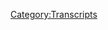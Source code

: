 {{DEFAULTSORT:
    #_TRANSCRIPT_0846:September 3, 2023
}}{{Transcript
    | title         = [[846: September 3, 2023]]
    | caption       = [https://knowledgefight.libsyn.com/846-september-3-2023 Listen to this episode on Libsyn]
    | episodeNumber = [[846: September 3, 2023|846]]
    | length        = 00:58:19
}}

{{MessageBox
    | header     = Warning: Bot Generated Content
    | text       = This transcript was automatically generated by transcription software and likely contains many mistakes and misattributions. Please check the audio for definitive quotes, attribution, and context.
    | image      = N3yvass4myg91.webp
    | imagewidth = 50px
    | id         = warning
}}

{{TranscriptBlock
    | name      = Unknown Speaker
    | timestamp = 00:00:00.000
    | text      = I'm sick of them posing as if they're the good guys, saying, we are the bad guys, knowledge
}}

{{TranscriptBlock
    | name      = Unknown Speaker
    | timestamp = 00:00:24.199
    | text      = fight, knowledge fight, I'm sick of them posing as if they're the good guys, saying, we are
}}

{{TranscriptBlock
    | name      = Unknown Speaker
    | timestamp = 00:00:31.199
    | text      = the bad guys, knowledge fight, Dan and George, knowledge fight, I need, I need money, Andy
}}

{{TranscriptBlock
    | name      = Unknown Speaker
    | timestamp = 00:00:40.200
    | text      = and Candace, Andy and Candace, stop it, Andy and Candace, Andy and Candace, it's time to
}}

{{TranscriptBlock
    | name      = Unknown Speaker
    | timestamp = 00:00:47.200
    | text      = pray, Andy and Candace, you're on the air, thanks for holding us, hello Alex, I'm a sister
}}

{{TranscriptBlock
    | name      = Unknown Speaker
    | timestamp = 00:00:51.200
    | text      = huge fan, I love your work, knowledge fight, knowledgefight.com, I love you, hey everybody,
}}

{{TranscriptBlock
    | name      = Unknown Speaker
    | timestamp = 00:01:00.200
    | text      = welcome back to knowledge fight, I'm Dan, I'm Jordan, we're a couple dudes, like to
}}

{{TranscriptBlock
    | name      = Unknown Speaker
    | timestamp = 00:01:03.200
    | text      = sit around, worship at the altar of Selene and talk a little bit about Alex Jones, oh
}}

{{TranscriptBlock
    | name      = Unknown Speaker
    | timestamp = 00:01:07.200
    | text      = indeed we are Dan, Jordan, Dan, Jordan, got a question for you, what's your bright spot
}}

{{TranscriptBlock
    | name      = Unknown Speaker
    | timestamp = 00:01:12.200
    | text      = today buddy, my bright spot I guess is, I'm feeling the desire to be a little more open,
}}

{{TranscriptBlock
    | name      = Unknown Speaker
    | timestamp = 00:01:19.200
    | text      = sure, and so I'm giving social media a bit of a try, I tweeted about our last episode,
}}

{{TranscriptBlock
    | name      = Unknown Speaker
    | timestamp = 00:01:26.200
    | text      = I've been using Instagram a little bit, that is library underscore fight on Instagram,
}}

{{TranscriptBlock
    | name      = Unknown Speaker
    | timestamp = 00:01:33.200
    | text      = the, I had sort of a revelation that like, I hate a lot of the stuff that goes on on
}}

{{TranscriptBlock
    | name      = Unknown Speaker
    | timestamp = 00:01:40.200
    | text      = social media, a bunch of people are fighting about nothing and there's so much distraction
}}

{{TranscriptBlock
    | name      = Unknown Speaker
    | timestamp = 00:01:45.200
    | text      = and stuff like that and I resist being involved in social media because I don't want to do
}}

{{TranscriptBlock
    | name      = Unknown Speaker
    | timestamp = 00:01:51.200
    | text      = any of that, and I realize that I can engage to the extent I want to, I don't have to
}}

{{TranscriptBlock
    | name      = Unknown Speaker
    | timestamp = 00:01:58.200
    | text      = be sucked into those things, it is true, I will maybe observe them to some extent but
}}

{{TranscriptBlock
    | name      = Unknown Speaker
    | timestamp = 00:02:04.200
    | text      = you know, you can just keep moving, and by just saying I'm not going to be around here
}}

{{TranscriptBlock
    | name      = Unknown Speaker
    | timestamp = 00:02:11.199
    | text      = because I don't want to engage with this bullshit, I have essentially ruined the possibility
}}

{{TranscriptBlock
    | name      = Unknown Speaker
    | timestamp = 00:02:17.199
    | text      = of every positive interaction or positive encounter that could be had, there is consequences
}}

{{TranscriptBlock
    | name      = Unknown Speaker
    | timestamp = 00:02:23.199
    | text      = for that choice, yeah, and so I'm doing that, you can check me out on Instagram, and
}}

{{TranscriptBlock
    | name      = Unknown Speaker
    | timestamp = 00:02:29.199
    | text      = that brings me to what the bright spot could or could not be, what's that, and that is
}}

{{TranscriptBlock
    | name      = Unknown Speaker
    | timestamp = 00:02:33.199
    | text      = I tweeted, or I grammed, oh boy, oh no, now we've got to figure out these words again,
}}

{{TranscriptBlock
    | name      = Unknown Speaker
    | timestamp = 00:02:41.199
    | text      = I hadn't had to deal with any of those words for so long, yeah, I won't belabor you with
}}

{{TranscriptBlock
    | name      = Unknown Speaker
    | timestamp = 00:02:46.199
    | text      = it too much, but the point is, I put out on Instagram that I found a new Dorito earlier
}}

{{TranscriptBlock
    | name      = Unknown Speaker
    | timestamp = 00:02:52.199
    | text      = today, have you heard about this Dorito, no I have not heard about this, you haven't heard
}}

{{TranscriptBlock
    | name      = Unknown Speaker
    | timestamp = 00:02:56.199
    | text      = the big Dorito news, I have not heard the new Dorito news, so they came out with a new
}}

{{TranscriptBlock
    | name      = Unknown Speaker
    | timestamp = 00:03:01.199
    | text      = flavor, spicy pineapple jalapeno, which sounds really good, that sounds really good, spicy
}}

{{TranscriptBlock
    | name      = Unknown Speaker
    | timestamp = 00:03:08.199
    | text      = jalapeno pineapple is actually one of the few spicy profiles that is like yeah, that
}}

{{TranscriptBlock
    | name      = Unknown Speaker
    | timestamp = 00:03:14.199
    | text      = works, that combination does wonders, pineapple and a spicy, they go well together, they do,
}}

{{TranscriptBlock
    | name      = Unknown Speaker
    | timestamp = 00:03:23.199
    | text      = and so I thought hey, well done Dorito, how did the chip go, not good, not good, they
}}

{{TranscriptBlock
    | name      = Unknown Speaker
    | timestamp = 00:03:28.199
    | text      = suck, they suck, oh boy, I think it's tough to put pineapple in powder form, I was literally
}}

{{TranscriptBlock
    | name      = Unknown Speaker
    | timestamp = 00:03:36.199
    | text      = just thinking like yeah, you know I imagine dusting a pineapple flavor is a weird thing
}}

{{TranscriptBlock
    | name      = Unknown Speaker
    | timestamp = 00:03:42.199
    | text      = to try and create, I think when things are supposed to be juicy, and then you try and
}}

{{TranscriptBlock
    | name      = Unknown Speaker
    | timestamp = 00:03:47.199
    | text      = make it a dust, something goes wrong in the process, I mean I think the part of that is
}}

{{TranscriptBlock
    | name      = Unknown Speaker
    | timestamp = 00:03:53.199
    | text      = the dust part, I think juice and dust are fundamentally not the same thing, and can
}}

{{TranscriptBlock
    | name      = Unknown Speaker
    | timestamp = 00:03:59.199
    | text      = never be, and something about the process of going from one to the other, is removing
}}

{{TranscriptBlock
    | name      = Unknown Speaker
    | timestamp = 00:04:06.199
    | text      = the juice, yeah that's a mess, so once again I've been burned by Doritos, once again, they're
}}

{{TranscriptBlock
    | name      = Unknown Speaker
    | timestamp = 00:04:12.199
    | text      = gonna get you, hope springs eternal, and I will try the next one, I realized also I haven't
}}

{{TranscriptBlock
    | name      = Unknown Speaker
    | timestamp = 00:04:17.199
    | text      = tried their Tapatio, they have a Tapatio one, and I like Tapatio, it's a good sauce, you
}}

{{TranscriptBlock
    | name      = Unknown Speaker
    | timestamp = 00:04:22.199
    | text      = have to wait long enough for us to have the exact same conversation that we had about
}}

{{TranscriptBlock
    | name      = Unknown Speaker
    | timestamp = 00:04:28.199
    | text      = Cool Ranch and such the last time we did this, the exact word for word, we don't remember
}}

{{TranscriptBlock
    | name      = Unknown Speaker
    | timestamp = 00:04:35.199
    | text      = it, and then we'll play it again for people, look here's the thing, it's gotta be tough
}}

{{TranscriptBlock
    | name      = Unknown Speaker
    | timestamp = 00:04:39.199
    | text      = when you nail it on your first try, so yeah just remember what we said then and I'll say
}}

{{TranscriptBlock
    | name      = Unknown Speaker
    | timestamp = 00:04:48.199
    | text      = it again, still applies, still applies now, I think that the public opinion is pretty
}}

{{TranscriptBlock
    | name      = Unknown Speaker
    | timestamp = 00:04:53.199
    | text      = positive, of this, interesting, I've seen some tweets in favor of, and having nothing
}}

{{TranscriptBlock
    | name      = Unknown Speaker
    | timestamp = 00:04:59.199
    | text      = to do with me, like I didn't post about hey what are your feelings, right, I've just randomly
}}

{{TranscriptBlock
    | name      = Unknown Speaker
    | timestamp = 00:05:05.199
    | text      = seen a couple of positive endorsements, sure, so I don't want to offend anybody but I think
}}

{{TranscriptBlock
    | name      = Unknown Speaker
    | timestamp = 00:05:10.199
    | text      = it sucks, can't trust positive endorsements on the internet, no, they pay for those, yeah
}}

{{TranscriptBlock
    | name      = Unknown Speaker
    | timestamp = 00:05:14.199
    | text      = it's probably Old Man Dorito sitting there behind a keyboard, Old Man Dorito is my new
}}

{{TranscriptBlock
    | name      = Unknown Speaker
    | timestamp = 00:05:19.199
    | text      = favorite person on the planet, he's the guy who invented the Cool Ranch, he was the first
}}

{{TranscriptBlock
    | name      = Unknown Speaker
    | timestamp = 00:05:25.199
    | text      = one, yeah, and he was wearing like a Hawaiian shirt, sure, Cool Ranch, he was doing the
}}

{{TranscriptBlock
    | name      = Unknown Speaker
    | timestamp = 00:05:35.199
    | text      = Hang Loose on a skateboard, even though he's stationary somehow, what is a young whippersnapper
}}

{{TranscriptBlock
    | name      = Unknown Speaker
    | timestamp = 00:05:42.199
    | text      = trying to do that's driving Old Man Dorito crazy, keep making up these shitty flavors,
}}

{{TranscriptBlock
    | name      = Unknown Speaker
    | timestamp = 00:05:48.199
    | text      = yeah, it's like an old prospector character, get it out of my chip factory, he's actually
}}

{{TranscriptBlock
    | name      = Unknown Speaker
    | timestamp = 00:05:58.199
    | text      = going to be wearing a mask and haunting a Dorito factory until a bunch of intrepid children
}}

{{TranscriptBlock
    | name      = Unknown Speaker
    | timestamp = 00:06:05.199
    | text      = come up and, I just had a great idea, it was Old Man Dorito the whole time, next Dorito
}}

{{TranscriptBlock
    | name      = Unknown Speaker
    | timestamp = 00:06:10.199
    | text      = flavor they should try, Jardinera, okay, what's your bright spot, my bright spot is One Piece,
}}

{{TranscriptBlock
    | name      = Unknown Speaker
    | timestamp = 00:06:29.199
    | text      = I've seen that name, I don't know what it is, I think it's a band, no, it's fun, what's
}}

{{TranscriptBlock
    | name      = Unknown Speaker
    | timestamp = 00:06:39.199
    | text      = fun about it is One Piece is like a classic manga, it's like those 1920's serialized boy
}}

{{TranscriptBlock
    | name      = Unknown Speaker
    | timestamp = 00:06:49.199
    | text      = adventures as a pirate and it's super over the top campy and it is what it is, it's all
}}

{{TranscriptBlock
    | name      = Unknown Speaker
    | timestamp = 00:06:56.199
    | text      = that fun stuff and Netflix made a live action remake of it for some reason and my wife was
}}

{{TranscriptBlock
    | name      = Unknown Speaker
    | timestamp = 00:07:02.199
    | text      = looking for something to watch and I was like oh, Netflix made that and she's like I don't
}}

{{TranscriptBlock
    | name      = Unknown Speaker
    | timestamp = 00:07:06.199
    | text      = want any of that anime shit, right, and then yesterday she was like what's One Piece and
}}

{{TranscriptBlock
    | name      = Unknown Speaker
    | timestamp = 00:07:12.199
    | text      = I was like that was the thing that, remember anime shit, and she was like nah, I think
}}

{{TranscriptBlock
    | name      = Unknown Speaker
    | timestamp = 00:07:15.199
    | text      = I'm going to like this, she loves it, loves it, day to day with this stuff, absolute insanity,
}}

{{TranscriptBlock
    | name      = Unknown Speaker
    | timestamp = 00:07:21.199
    | text      = absolute anime shit left and right but it's good and as far as the live action anime adaptation
}}

{{TranscriptBlock
    | name      = Unknown Speaker
    | timestamp = 00:07:27.199
    | text      = goes, it's very good, did you like the old one, were you a fan of the old one, I've never
}}

{{TranscriptBlock
    | name      = Unknown Speaker
    | timestamp = 00:07:33.199
    | text      = been a fan of any of it, I've never even seen, I know it exists because I live in the world
}}

{{TranscriptBlock
    | name      = Unknown Speaker
    | timestamp = 00:07:39.199
    | text      = where you can't miss One Piece, but you also like a lot of other things like it, yeah,
}}

{{TranscriptBlock
    | name      = Unknown Speaker
    | timestamp = 00:07:45.199
    | text      = I like adjacent stuff, so I know about it but I'm not a pirate guy, that's just not
}}

{{TranscriptBlock
    | name      = Unknown Speaker
    | timestamp = 00:07:51.199
    | text      = my thing, what about Pippi Longstocking, I'm more of a Heidi, Pippi was a pirate right,
}}

{{TranscriptBlock
    | name      = Unknown Speaker
    | timestamp = 00:07:57.199
    | text      = she was a pirate for part of the time, Pippi was, was she a pirate, I think so, I don't
}}

{{TranscriptBlock
    | name      = Unknown Speaker
    | timestamp = 00:08:02.199
    | text      = recall, very vague memories, I don't recall, she was really strong right, I thought she
}}

{{TranscriptBlock
    | name      = Unknown Speaker
    | timestamp = 00:08:10.199
    | text      = was, wait, is she the one who was strong or the one who was plain, no, she's not plain,
}}

{{TranscriptBlock
    | name      = Unknown Speaker
    | timestamp = 00:08:15.199
    | text      = she's the redhead who's really cantankerous, right, and you should get up to mischief,
}}

{{TranscriptBlock
    | name      = Unknown Speaker
    | timestamp = 00:08:19.199
    | text      = she could fight people, yeah, she threw a swing at somebody, I think she's really strong,
}}

{{TranscriptBlock
    | name      = Unknown Speaker
    | timestamp = 00:08:24.199
    | text      = oh man, what are we doing, I don't know, I don't understand, I was about to bring up
}}

{{TranscriptBlock
    | name      = Unknown Speaker
    | timestamp = 00:08:29.199
    | text      = Aaron Munchausen, we're Dorito talking, we're fucking Pippi Longstocking, let's get out
}}

{{TranscriptBlock
    | name      = Unknown Speaker
    | timestamp = 00:08:34.200
    | text      = of here, hey, did you like Asterix and Obelisk, I would bring up all the great adventures
}}

{{TranscriptBlock
    | name      = Unknown Speaker
    | timestamp = 00:08:44.200
    | text      = of Tintin if I had not realized later in life how racist those books are, yeah, I wouldn't
}}

{{TranscriptBlock
    | name      = Unknown Speaker
    | timestamp = 00:08:49.200
    | text      = mess with those, just leave those in the past, yeah, real shocking that those were like something
}}

{{TranscriptBlock
    | name      = Unknown Speaker
    | timestamp = 00:08:56.200
    | text      = my dad had a ton of growing up, yeah, like we were raised on some Tintin, I think the
}}

{{TranscriptBlock
    | name      = Unknown Speaker
    | timestamp = 00:09:03.200
    | text      = extent to which everyone was racist in the past, no, but this is comically racist, no,
}}

{{TranscriptBlock
    | name      = Unknown Speaker
    | timestamp = 00:09:09.200
    | text      = but that's what I'm saying, everybody was just, it was unspoken, you know, you weren't
}}

{{TranscriptBlock
    | name      = Unknown Speaker
    | timestamp = 00:09:14.200
    | text      = actively racist because everybody was just so racist around you all the time, you didn't
}}

{{TranscriptBlock
    | name      = Unknown Speaker
    | timestamp = 00:09:18.200
    | text      = even have to think about it, do yourselves a favor and never read any of the Tintin ones
}}

{{TranscriptBlock
    | name      = Unknown Speaker
    | timestamp = 00:09:23.200
    | text      = where he like goes to America, Africa, or has any involvement with Asian characters,
}}

{{TranscriptBlock
    | name      = Unknown Speaker
    | timestamp = 00:09:29.200
    | text      = yeah, yeah, yeah, yes, because it's a mess, yeah, no, just go read Rudyard Kipling's A
}}

{{TranscriptBlock
    | name      = Unknown Speaker
    | timestamp = 00:09:36.200
    | text      = White Man's Burden, you might as well, so Jordan, today we have an episode to go over,
}}

{{TranscriptBlock
    | name      = Unknown Speaker
    | timestamp = 00:09:41.200
    | text      = it's going to be a little bit of a short one, I think, because we're just checking in on
}}

{{TranscriptBlock
    | name      = Unknown Speaker
    | timestamp = 00:09:46.200
    | text      = Sunday's episode, we were going to take this Wednesday off, we have a little breaky, but
}}

{{TranscriptBlock
    | name      = Unknown Speaker
    | timestamp = 00:09:51.200
    | text      = it turns out that on Sunday, Marjorie Taylor Greene was on Info Wars, oh great, and so
}}

{{TranscriptBlock
    | name      = Unknown Speaker
    | timestamp = 00:09:59.200
    | text      = there was a lot of clamoring about it, and public demand insisted that we needed to talk
}}

{{TranscriptBlock
    | name      = Unknown Speaker
    | timestamp = 00:10:03.200
    | text      = about it, gotta talk about it, and before we dive into this, I do want to say, we just
}}

{{TranscriptBlock
    | name      = Unknown Speaker
    | timestamp = 00:10:09.200
    | text      = did that episode about Joe Biggs calling in from prison, yeah, and I noticed that every
}}

{{TranscriptBlock
    | name      = Unknown Speaker
    | timestamp = 00:10:14.200
    | text      = headline about it, every tweet about it was like, he thinks that Trump is going to pardon
}}

{{TranscriptBlock
    | name      = Unknown Speaker
    | timestamp = 00:10:19.200
    | text      = him if Trump wins, and we didn't even talk about that, but I mean, I heard it in the
}}

{{TranscriptBlock
    | name      = Unknown Speaker
    | timestamp = 00:10:25.200
    | text      = interview, but I just, it didn't matter, I just thought like, yeah, of course he does,
}}

{{TranscriptBlock
    | name      = Unknown Speaker
    | timestamp = 00:10:30.200
    | text      = he pardoned Roger, of course, of course I would expect that too, if I was part of a
}}

{{TranscriptBlock
    | name      = Unknown Speaker
    | timestamp = 00:10:36.200
    | text      = paramilitary street gang, I don't understand why this is a thought that we need to speak
}}

{{TranscriptBlock
    | name      = Unknown Speaker
    | timestamp = 00:10:40.200
    | text      = out loud, that was the lead on all of the stories about it, was that he thinks, and
}}

{{TranscriptBlock
    | name      = Unknown Speaker
    | timestamp = 00:10:45.200
    | text      = I can't imagine why that is the case, maybe people didn't listen to the whole interview,
}}

{{TranscriptBlock
    | name      = Unknown Speaker
    | timestamp = 00:10:52.200
    | text      = or maybe it's because it gives the story some adjacency to the 2024 election, that's
}}

{{TranscriptBlock
    | name      = Unknown Speaker
    | timestamp = 00:10:59.200
    | text      = probably what they're looking for, so maybe that's like a way to give it a hook, but
}}

{{TranscriptBlock
    | name      = Unknown Speaker
    | timestamp = 00:11:04.200
    | text      = yeah, we didn't even mention it, I felt weird about that, in hindsight, I just feel
}}

{{TranscriptBlock
    | name      = Unknown Speaker
    | timestamp = 00:11:08.200
    | text      = like it's obvious that if Trump wins the presidency, then everybody at J6 is pardoned,
}}

{{TranscriptBlock
    | name      = Unknown Speaker
    | timestamp = 00:11:13.200
    | text      = that just seems fair. Speaking of which, breaking news, literally
}}

{{TranscriptBlock
    | name      = Unknown Speaker
    | timestamp = 00:11:17.200
    | text      = as we're recording, like five minutes ago, Tario sentenced for 500 years.
}}

{{TranscriptBlock
    | name      = Unknown Speaker
    | timestamp = 00:11:23.200
    | text      = That's your guess? Do you want to give me an actual guess?
}}

{{TranscriptBlock
    | name      = Unknown Speaker
    | timestamp = 00:11:26.200
    | text      = I'll go with the same sentence, 17 years. 22.
}}

{{TranscriptBlock
    | name      = Unknown Speaker
    | timestamp = 00:11:30.200
    | text      = 22, what did he do this five years? He got an extra five, he got an extra nickel.
}}

{{TranscriptBlock
    | name      = Unknown Speaker
    | timestamp = 00:11:33.200
    | text      = What was five years more than he did? Because I think it was like, maybe, I have
}}

{{TranscriptBlock
    | name      = Unknown Speaker
    | timestamp = 00:11:37.200
    | text      = not read up on this because it just happened, but I think it's probably because of his
}}

{{TranscriptBlock
    | name      = Unknown Speaker
    | timestamp = 00:11:42.200
    | text      = entire leadership role, like he was the head of the Proud Boys, and so you're the
}}

{{TranscriptBlock
    | name      = Unknown Speaker
    | timestamp = 00:11:48.200
    | text      = leader of the conspiracy essentially, so I think that might have had something to do with it.
}}

{{TranscriptBlock
    | name      = Unknown Speaker
    | timestamp = 00:11:53.200
    | text      = As I understand it too, like I said, I have not looked into this fully, but apparently
}}

{{TranscriptBlock
    | name      = Unknown Speaker
    | timestamp = 00:11:57.200
    | text      = he was like, I don't want to do this shit anymore, I am not proud.
}}

{{TranscriptBlock
    | name      = Unknown Speaker
    | timestamp = 00:12:02.200
    | text      = I am not a boy, I am a man who is very sad.
}}

{{TranscriptBlock
    | name      = Unknown Speaker
    | timestamp = 00:12:07.200
    | text      = But we'll find out, we'll talk some more about this probably for Friday's episode,
}}

{{TranscriptBlock
    | name      = Unknown Speaker
    | timestamp = 00:12:11.200
    | text      = he's due to be on Info Wars. Oh, of course he is.
}}

{{TranscriptBlock
    | name      = Unknown Speaker
    | timestamp = 00:12:13.200
    | text      = That was another thing that happened during the Joe Biggs interview, he was hanging out
}}

{{TranscriptBlock
    | name      = Unknown Speaker
    | timestamp = 00:12:16.200
    | text      = with Tario in prison. Of course, they were in prison together.
}}

{{TranscriptBlock
    | name      = Unknown Speaker
    | timestamp = 00:12:19.200
    | text      = And they booked an interview. Sure, sure!
}}

{{TranscriptBlock
    | name      = Unknown Speaker
    | timestamp = 00:12:22.200
    | text      = That is very similar to the Bells and Christopher Walken situation, although it was in prison instead.
}}

{{TranscriptBlock
    | name      = Unknown Speaker
    | timestamp = 00:12:30.200
    | text      = True, true. Slightly different.
}}

{{TranscriptBlock
    | name      = Unknown Speaker
    | timestamp = 00:12:32.200
    | text      = And Stuart Rhodes isn't in the same cell, so still not being able to book that guy.
}}

{{TranscriptBlock
    | name      = Unknown Speaker
    | timestamp = 00:12:36.200
    | text      = Yep, not happening.
}}

{{TranscriptBlock
    | name      = Unknown Speaker
    | timestamp = 00:12:37.200
    | text      = Anyway, we'll get down to business on this Sunday episode, which is September 3rd.
}}

{{TranscriptBlock
    | name      = Unknown Speaker
    | timestamp = 00:12:41.200
    | text      = But before we do, let's take a little moment to say hello to some new wonks.
}}

{{TranscriptBlock
    | name      = Unknown Speaker
    | timestamp = 00:12:44.200
    | text      = Oh, that's a great idea.
}}

{{TranscriptBlock
    | name      = Unknown Speaker
    | timestamp = 00:12:45.200
    | text      = So first, please welcome the worst of all possible infants, Lucas James, to the world.
}}

{{TranscriptBlock
    | name      = Unknown Speaker
    | timestamp = 00:12:49.200
    | text      = Now, I'm the worst of all possible dads. Thank you so much, you are now a policy wonk.
}}

{{TranscriptBlock
    | name      = Unknown Speaker
    | timestamp = 00:12:53.200
    | text      = I'm a policy wonk.
}}

{{TranscriptBlock
    | name      = Unknown Speaker
    | timestamp = 00:12:54.200
    | text      = Thank you very much.
}}

{{TranscriptBlock
    | name      = Unknown Speaker
    | timestamp = 00:12:55.200
    | text      = Thank you. Next, N-I-E-L, pronounced Neil, and Alex, who thinks it's trendy and liberal
}}

{{TranscriptBlock
    | name      = Unknown Speaker
    | timestamp = 00:13:02.200
    | text      = to freeload off hard-working patriots. Also, the Whopper shrinkflation lawsuit is a plot
}}

{{TranscriptBlock
    | name      = Unknown Speaker
    | timestamp = 00:13:07.200
    | text      = by the globalists to take down the baseline hamburger. Thank you so much, you are now
}}

{{TranscriptBlock
    | name      = Unknown Speaker
    | timestamp = 00:13:10.200
    | text      = a policy wonk.
}}

{{TranscriptBlock
    | name      = Unknown Speaker
    | timestamp = 00:13:11.200
    | text      = I'm a policy wonk.
}}

{{TranscriptBlock
    | name      = Unknown Speaker
    | timestamp = 00:13:12.200
    | text      = Thank you very much!
}}

{{TranscriptBlock
    | name      = Unknown Speaker
    | timestamp = 00:13:13.200
    | text      = Thank you. Next, listening to Knowledge Fight means frequently having to say you're sorry.
}}

{{TranscriptBlock
    | name      = Unknown Speaker
    | timestamp = 00:13:17.200
    | text      = I'm apology wonk.
}}

{{TranscriptBlock
    | name      = Unknown Speaker
    | timestamp = 00:13:19.200
    | text      = That's pretty good. How is it seven years in? I think that's the first time I've heard
}}

{{TranscriptBlock
    | name      = Unknown Speaker
    | timestamp = 00:13:24.200
    | text      = apology wonk.
}}

{{TranscriptBlock
    | name      = Unknown Speaker
    | timestamp = 00:13:25.200
    | text      = Yeah, you're a wonk.
}}

{{TranscriptBlock
    | name      = Unknown Speaker
    | timestamp = 00:13:26.200
    | text      = I'm a policy wonk.
}}

{{TranscriptBlock
    | name      = Unknown Speaker
    | timestamp = 00:13:27.200
    | text      = Thank you very much.
}}

{{TranscriptBlock
    | name      = Unknown Speaker
    | timestamp = 00:13:28.200
    | text      = Next, Alex's CIA dentist dad told me the first rule of Byte Club. Thank you so much, you
}}

{{TranscriptBlock
    | name      = Unknown Speaker
    | timestamp = 00:13:34.200
    | text      = are now a policy wonk.
}}

{{TranscriptBlock
    | name      = Unknown Speaker
    | timestamp = 00:13:35.200
    | text      = I'm a policy wonk.
}}

{{TranscriptBlock
    | name      = Unknown Speaker
    | timestamp = 00:13:36.200
    | text      = Thank you very much.
}}

{{TranscriptBlock
    | name      = Unknown Speaker
    | timestamp = 00:13:37.200
    | text      = You are the first rule of Byte Club.
}}

{{TranscriptBlock
    | name      = Unknown Speaker
    | timestamp = 00:13:39.200
    | text      = Uh, don't talk about Byte Club.
}}

{{TranscriptBlock
    | name      = Unknown Speaker
    | timestamp = 00:13:41.200
    | text      = Chop!
}}

{{TranscriptBlock
    | name      = Unknown Speaker
    | timestamp = 00:13:42.200
    | text      = Next, Daryl in Illinois. Thank you so much, you are now a policy wonk.
}}

{{TranscriptBlock
    | name      = Unknown Speaker
    | timestamp = 00:13:46.200
    | text      = I'm a policy wonk.
}}

{{TranscriptBlock
    | name      = Unknown Speaker
    | timestamp = 00:13:48.200
    | text      = Thank you very much.
}}

{{TranscriptBlock
    | name      = Unknown Speaker
    | timestamp = 00:13:49.200
    | text      = You alright?
}}

{{TranscriptBlock
    | name      = Unknown Speaker
    | timestamp = 00:13:50.200
    | text      = I just, I'm sorry. I wasn't, I just wasn't ready for it.
}}

{{TranscriptBlock
    | name      = Unknown Speaker
    | timestamp = 00:13:55.200
    | text      = I wasn't.
}}

{{TranscriptBlock
    | name      = Unknown Speaker
    | timestamp = 00:13:56.200
    | text      = And we have one more wonk here, Robert with two B's.
}}

{{TranscriptBlock
    | name      = Unknown Speaker
    | timestamp = 00:14:01.200
    | text      = Robert, thank you so much, you are now a policy wonk.
}}

{{TranscriptBlock
    | name      = Unknown Speaker
    | timestamp = 00:14:03.200
    | text      = I'm a policy wonk.
}}

{{TranscriptBlock
    | name      = Unknown Speaker
    | timestamp = 00:14:04.200
    | text      = Thank you very much.
}}

{{TranscriptBlock
    | name      = Unknown Speaker
    | timestamp = 00:14:05.200
    | text      = And we got a technocrat, Jordan, so thank you so much to look upon my wonks, ye mighty,
}}

{{TranscriptBlock
    | name      = Unknown Speaker
    | timestamp = 00:14:10.200
    | text      = and despair. You are now a technocrat.
}}

{{TranscriptBlock
    | name      = Unknown Speaker
    | timestamp = 00:14:12.200
    | text      = I'm a policy wonk.
}}

{{TranscriptBlock
    | name      = Unknown Speaker
    | timestamp = 00:14:13.200
    | text      = Four stars, go home to your mother and tell her you're brilliant.
}}

{{TranscriptBlock
    | name      = Unknown Speaker
    | timestamp = 00:14:16.200
    | text      = Someone, someone, sodomite sent me a bucket of poop.
}}

{{TranscriptBlock
    | name      = Unknown Speaker
    | timestamp = 00:14:19.200
    | text      = Daddy shark!
}}

{{TranscriptBlock
    | name      = Unknown Speaker
    | timestamp = 00:14:20.200
    | text      = Bomp, bomp, bomp, bomp, bomp.
}}

{{TranscriptBlock
    | name      = Unknown Speaker
    | timestamp = 00:14:21.200
    | text      = Jar Jar Binks has a Caribbean black accent.
}}

{{TranscriptBlock
    | name      = Unknown Speaker
    | timestamp = 00:14:25.200
    | text      = He's a loser little, little titty baby.
}}

{{TranscriptBlock
    | name      = Unknown Speaker
    | timestamp = 00:14:28.200
    | text      = I don't want to hate black people.
}}

{{TranscriptBlock
    | name      = Unknown Speaker
    | timestamp = 00:14:30.200
    | text      = I renounce Jesus Christ.
}}

{{TranscriptBlock
    | name      = Unknown Speaker
    | timestamp = 00:14:32.200
    | text      = Thank you so much.
}}

{{TranscriptBlock
    | name      = Unknown Speaker
    | timestamp = 00:14:33.200
    | text      = Yes, thank you very much.
}}

{{TranscriptBlock
    | name      = Unknown Speaker
    | timestamp = 00:14:34.200
    | text      = I will say that a lot of Marjorie Taylor Greene's appearance, MTG,
}}

{{TranscriptBlock
    | name      = Unknown Speaker
    | timestamp = 00:14:41.200
    | text      = a lot of that has to do with a lot of shit that she's talking about impeaching Biden.
}}

{{TranscriptBlock
    | name      = Unknown Speaker
    | timestamp = 00:14:46.200
    | text      = Right.
}}

{{TranscriptBlock
    | name      = Unknown Speaker
    | timestamp = 00:14:47.200
    | text      = And I don't know if we're even going to talk about any of that.
}}

{{TranscriptBlock
    | name      = Unknown Speaker
    | timestamp = 00:14:50.200
    | text      = But I am going to make a point that she says she's going to do that like she has said since she got elected.
}}

{{TranscriptBlock
    | name      = Unknown Speaker
    | timestamp = 00:14:56.200
    | text      = I mean, yeah, go for it.
}}

{{TranscriptBlock
    | name      = Unknown Speaker
    | timestamp = 00:14:57.200
    | text      = Yeah.
}}

{{TranscriptBlock
    | name      = Unknown Speaker
    | timestamp = 00:14:58.200
    | text      = I'm fine, I mean, yeah.
}}

{{TranscriptBlock
    | name      = Unknown Speaker
    | timestamp = 00:14:59.200
    | text      = I mean, see what happens.
}}

{{TranscriptBlock
    | name      = Unknown Speaker
    | timestamp = 00:15:00.200
    | text      = Okay, yeah, I mean, go for it.
}}

{{TranscriptBlock
    | name      = Unknown Speaker
    | timestamp = 00:15:02.200
    | text      = Waste of the government's time.
}}

{{TranscriptBlock
    | name      = Unknown Speaker
    | timestamp = 00:15:03.200
    | text      = Go for it.
}}

{{TranscriptBlock
    | name      = Unknown Speaker
    | timestamp = 00:15:04.200
    | text      = Yeah.
}}

{{TranscriptBlock
    | name      = Unknown Speaker
    | timestamp = 00:15:05.200
    | text      = I'm done, I'm done with all of you.
}}

{{TranscriptBlock
    | name      = Unknown Speaker
    | timestamp = 00:15:08.200
    | text      = So Alex announces that she's going to be on and then he says some magic words that always get me excited.
}}

{{TranscriptBlock
    | name      = Unknown Speaker
    | timestamp = 00:15:15.200
    | text      = Marjorie Taylor Greene
}}

{{TranscriptBlock
    | name      = Unknown Speaker
    | timestamp = 00:15:17.200
    | text      = Not those.
}}

{{TranscriptBlock
    | name      = Unknown Speaker
    | timestamp = 00:15:18.200
    | text      = Is here in Texas.
}}

{{TranscriptBlock
    | name      = Unknown Speaker
    | timestamp = 00:15:20.200
    | text      = And she's going to be in studio with us coming up in the second hour tonight.
}}

{{TranscriptBlock
    | name      = Unknown Speaker
    | timestamp = 00:15:25.200
    | text      = Ahead of Owen Schroyer hosting Sunday live at 6 to 8 p.m.
}}

{{TranscriptBlock
    | name      = Unknown Speaker
    | timestamp = 00:15:29.200
    | text      = She'll be on in the 5 o'clock hour with us to talk about the inside baseball on the move to begin the impeachment of the globalist puppet that stole the election, O'Biden.
}}

{{TranscriptBlock
    | name      = Unknown Speaker
    | timestamp = 00:15:41.200
    | text      = We'll also talk about the Trump indictments and so much more with the amazing Congresswoman who's having a big effect in Congress and a big effect against the globalist.
}}

{{TranscriptBlock
    | name      = Unknown Speaker
    | timestamp = 00:15:53.200
    | text      = So she'll be joining us.
}}

{{TranscriptBlock
    | name      = Unknown Speaker
    | timestamp = 00:15:55.200
    | text      = In the meantime, boy, I've overprepared.
}}

{{TranscriptBlock
    | name      = Unknown Speaker
    | timestamp = 00:15:58.200
    | text      = I mean, I could talk for 10 hours about what we got here, but I'm going to try my best in this first hour to get to a lot of it.
}}

{{TranscriptBlock
    | name      = Unknown Speaker
    | timestamp = 00:16:04.200
    | text      = Yeah, that's exciting.
}}

{{TranscriptBlock
    | name      = Unknown Speaker
    | timestamp = 00:16:05.200
    | text      = Oh, boy.
}}

{{TranscriptBlock
    | name      = Unknown Speaker
    | timestamp = 00:16:06.200
    | text      = I always love to hear when he's overprepared because that means nothing is going to happen.
}}

{{TranscriptBlock
    | name      = Unknown Speaker
    | timestamp = 00:16:10.200
    | text      = Whoops, overprepared today.
}}

{{TranscriptBlock
    | name      = Unknown Speaker
    | timestamp = 00:16:12.200
    | text      = Sorry.
}}

{{TranscriptBlock
    | name      = Unknown Speaker
    | timestamp = 00:16:13.200
    | text      = Sorry, folks.
}}

{{TranscriptBlock
    | name      = Unknown Speaker
    | timestamp = 00:16:14.200
    | text      = Absolutely no show today.
}}

{{TranscriptBlock
    | name      = Unknown Speaker
    | timestamp = 00:16:17.200
    | text      = I will be rambling.
}}

{{TranscriptBlock
    | name      = Unknown Speaker
    | timestamp = 00:16:18.200
    | text      = Yeah, I've overprepared as code for I got nothing.
}}

{{TranscriptBlock
    | name      = Unknown Speaker
    | timestamp = 00:16:21.200
    | text      = I got nothing.
}}

{{TranscriptBlock
    | name      = Unknown Speaker
    | timestamp = 00:16:22.200
    | text      = Yeah.
}}

{{TranscriptBlock
    | name      = Unknown Speaker
    | timestamp = 00:16:23.200
    | text      = It's, I mean, I think that if you're a beginning poker player, you think that making a large bet is always going to signal strength to an opponent.
}}

{{TranscriptBlock
    | name      = Unknown Speaker
    | timestamp = 00:16:34.200
    | text      = I'm a big bet guy.
}}

{{TranscriptBlock
    | name      = Unknown Speaker
    | timestamp = 00:16:35.200
    | text      = And so when you're bluffing, a lot of times you might make a mistake of going all in and thinking, oh, this guy's serious.
}}

{{TranscriptBlock
    | name      = Unknown Speaker
    | timestamp = 00:16:43.200
    | text      = Everyone will think that you're serious.
}}

{{TranscriptBlock
    | name      = Unknown Speaker
    | timestamp = 00:16:44.200
    | text      = I'm intimidating.
}}

{{TranscriptBlock
    | name      = Unknown Speaker
    | timestamp = 00:16:45.200
    | text      = I think that Alex is stuck in that phase.
}}

{{TranscriptBlock
    | name      = Unknown Speaker
    | timestamp = 00:16:47.200
    | text      = He doesn't realize that people can see through this bluff that you have nothing.
}}

{{TranscriptBlock
    | name      = Unknown Speaker
    | timestamp = 00:16:52.200
    | text      = I mean, in a way, all right, the way that he is using the word overprepared, all right,
}}

{{TranscriptBlock
    | name      = Unknown Speaker
    | timestamp = 00:17:02.200
    | text      = that is to say that there is a correct level of preparedness.
}}

{{TranscriptBlock
    | name      = Unknown Speaker
    | timestamp = 00:17:06.200
    | text      = Yeah.
}}

{{TranscriptBlock
    | name      = Unknown Speaker
    | timestamp = 00:17:07.200
    | text      = And being over or under are equally debilitating.
}}

{{TranscriptBlock
    | name      = Unknown Speaker
    | timestamp = 00:17:10.200
    | text      = They're unideal.
}}

{{TranscriptBlock
    | name      = Unknown Speaker
    | timestamp = 00:17:11.200
    | text      = Exactly.
}}

{{TranscriptBlock
    | name      = Unknown Speaker
    | timestamp = 00:17:12.200
    | text      = So in essence, over and under preparation are the same thing.
}}

{{TranscriptBlock
    | name      = Unknown Speaker
    | timestamp = 00:17:16.200
    | text      = Well, and I mean, let's break the word down.
}}

{{TranscriptBlock
    | name      = Unknown Speaker
    | timestamp = 00:17:18.200
    | text      = Let's break the word down.
}}

{{TranscriptBlock
    | name      = Unknown Speaker
    | timestamp = 00:17:20.200
    | text      = In some ways, Alex is over preparing.
}}

{{TranscriptBlock
    | name      = Unknown Speaker
    | timestamp = 00:17:23.200
    | text      = He's been over it for a long time.
}}

{{TranscriptBlock
    | name      = Unknown Speaker
    | timestamp = 00:17:27.200
    | text      = Yeah.
}}

{{TranscriptBlock
    | name      = Unknown Speaker
    | timestamp = 00:17:28.200
    | text      = Yeah.
}}

{{TranscriptBlock
    | name      = Unknown Speaker
    | timestamp = 00:17:29.200
    | text      = He's winning his court cases, which he's not.
}}

{{TranscriptBlock
    | name      = Unknown Speaker
    | timestamp = 00:17:32.200
    | text      = No.
}}

{{TranscriptBlock
    | name      = Unknown Speaker
    | timestamp = 00:17:33.200
    | text      = But the bankruptcy is going great, but he needs your money.
}}

{{TranscriptBlock
    | name      = Unknown Speaker
    | timestamp = 00:17:36.200
    | text      = How we fight the globalists is exposing their operations.
}}

{{TranscriptBlock
    | name      = Unknown Speaker
    | timestamp = 00:17:38.200
    | text      = And the way we get around the censors is you deciding by word of mouth to promote the broadcast.
}}

{{TranscriptBlock
    | name      = Unknown Speaker
    | timestamp = 00:17:43.200
    | text      = You're doing a great job.
}}

{{TranscriptBlock
    | name      = Unknown Speaker
    | timestamp = 00:17:45.200
    | text      = I want to salute you and thank you all for your support and everything you do.
}}

{{TranscriptBlock
    | name      = Unknown Speaker
    | timestamp = 00:17:48.200
    | text      = And you know who you are, especially those that have gone to defendjones.com and made donations to my legal defense fund.
}}

{{TranscriptBlock
    | name      = Unknown Speaker
    | timestamp = 00:17:57.200
    | text      = We're winning these cases.
}}

{{TranscriptBlock
    | name      = Unknown Speaker
    | timestamp = 00:17:58.200
    | text      = We're appealing these cases.
}}

{{TranscriptBlock
    | name      = Unknown Speaker
    | timestamp = 00:18:00.200
    | text      = We're navigating the bankruptcy.
}}

{{TranscriptBlock
    | name      = Unknown Speaker
    | timestamp = 00:18:03.200
    | text      = We have a 90% shot at staying on air.
}}

{{TranscriptBlock
    | name      = Unknown Speaker
    | timestamp = 00:18:06.200
    | text      = Conservatively, it's more like 95 on Infowars.
}}

{{TranscriptBlock
    | name      = Unknown Speaker
    | timestamp = 00:18:10.200
    | text      = Not going to stop you being on air, period.
}}

{{TranscriptBlock
    | name      = Unknown Speaker
    | timestamp = 00:18:15.200
    | text      = If you donate.
}}

{{TranscriptBlock
    | name      = Unknown Speaker
    | timestamp = 00:18:17.200
    | text      = So thank you all for your support at defendjones.com.
}}

{{TranscriptBlock
    | name      = Unknown Speaker
    | timestamp = 00:18:19.200
    | text      = You know who you are.
}}

{{TranscriptBlock
    | name      = Unknown Speaker
    | timestamp = 00:18:20.200
    | text      = And we've already almost reached 10% of our goal.
}}

{{TranscriptBlock
    | name      = Unknown Speaker
    | timestamp = 00:18:23.200
    | text      = That is amazing because I am out of financial bullets.
}}

{{TranscriptBlock
    | name      = Unknown Speaker
    | timestamp = 00:18:26.200
    | text      = I've spent everything I've had fighting these people.
}}

{{TranscriptBlock
    | name      = Unknown Speaker
    | timestamp = 00:18:28.200
    | text      = Sold my house.
}}

{{TranscriptBlock
    | name      = Unknown Speaker
    | timestamp = 00:18:30.200
    | text      = Sold everything.
}}

{{TranscriptBlock
    | name      = Unknown Speaker
    | timestamp = 00:18:31.200
    | text      = And you kept us on air the last few years.
}}

{{TranscriptBlock
    | name      = Unknown Speaker
    | timestamp = 00:18:33.200
    | text      = But now it's truly all up to you, ladies and gentlemen.
}}

{{TranscriptBlock
    | name      = Unknown Speaker
    | timestamp = 00:18:37.200
    | text      = So yeah, I was thinking about it.
}}

{{TranscriptBlock
    | name      = Unknown Speaker
    | timestamp = 00:18:40.200
    | text      = And I think that the million dollars that he needs to raise, I think that might be partially about making an appeal bond.
}}

{{TranscriptBlock
    | name      = Unknown Speaker
    | timestamp = 00:18:49.200
    | text      = Because you need to put a bond down to file an appeal in a case like his.
}}

{{TranscriptBlock
    | name      = Unknown Speaker
    | timestamp = 00:18:54.200
    | text      = And I don't think he can afford that bond.
}}

{{TranscriptBlock
    | name      = Unknown Speaker
    | timestamp = 00:18:57.200
    | text      = So I think in order to appeal, he would need a massive money.
}}

{{TranscriptBlock
    | name      = Unknown Speaker
    | timestamp = 00:19:01.200
    | text      = Oh my god.
}}

{{TranscriptBlock
    | name      = Unknown Speaker
    | timestamp = 00:19:02.200
    | text      = I think that, as I understand it, I believe that that is a concern.
}}

{{TranscriptBlock
    | name      = Unknown Speaker
    | timestamp = 00:19:05.200
    | text      = And one of the reasons why there aren't appeals filed at the moment.
}}

{{TranscriptBlock
    | name      = Unknown Speaker
    | timestamp = 00:19:09.200
    | text      = That's because he can't afford it.
}}

{{TranscriptBlock
    | name      = Unknown Speaker
    | timestamp = 00:19:10.200
    | text      = And he would lose them.
}}

{{TranscriptBlock
    | name      = Unknown Speaker
    | timestamp = 00:19:11.200
    | text      = Well, I mean, he would definitely lose them.
}}

{{TranscriptBlock
    | name      = Unknown Speaker
    | timestamp = 00:19:13.200
    | text      = And he can't take the bankruptcy court's money to then appeal the bankruptcy court.
}}

{{TranscriptBlock
    | name      = Unknown Speaker
    | timestamp = 00:19:17.200
    | text      = Probably not.
}}

{{TranscriptBlock
    | name      = Unknown Speaker
    | timestamp = 00:19:18.200
    | text      = Yeah, they wouldn't like that.
}}

{{TranscriptBlock
    | name      = Unknown Speaker
    | timestamp = 00:19:20.200
    | text      = Yeah, so that's tough.
}}

{{TranscriptBlock
    | name      = Unknown Speaker
    | timestamp = 00:19:21.200
    | text      = Also, I'm pretty sure we've talked about this, but he didn't sell his house to fund Infowars.
}}

{{TranscriptBlock
    | name      = Unknown Speaker
    | timestamp = 00:19:29.200
    | text      = You know what I kept thinking?
}}

{{TranscriptBlock
    | name      = Unknown Speaker
    | timestamp = 00:19:31.200
    | text      = When he said that, I was back in the trial just being like,
}}

{{TranscriptBlock
    | name      = Unknown Speaker
    | timestamp = 00:19:36.200
    | text      = Mr. Jones, you have been told many times that you cannot imply that you have done the things that you are saying.
}}

{{TranscriptBlock
    | name      = Unknown Speaker
    | timestamp = 00:19:43.200
    | text      = It happened all over again.
}}

{{TranscriptBlock
    | name      = Unknown Speaker
    | timestamp = 00:19:46.200
    | text      = I've given everything to this.
}}

{{TranscriptBlock
    | name      = Unknown Speaker
    | timestamp = 00:19:48.200
    | text      = Mr. Jones, we know for a fact, I hear.
}}

{{TranscriptBlock
    | name      = Unknown Speaker
    | timestamp = 00:19:50.200
    | text      = He sold one of his houses. He still has a bunch.
}}

{{TranscriptBlock
    | name      = Unknown Speaker
    | timestamp = 00:19:54.200
    | text      = Anyway, he doesn't like the audience knowing that because it would puncture the illusion that he is
}}

{{TranscriptBlock
    | name      = Unknown Speaker
    | timestamp = 00:20:00.200
    | text      = on the brink of being completely, you know, living inside a barrel.
}}

{{TranscriptBlock
    | name      = Unknown Speaker
    | timestamp = 00:20:07.200
    | text      = Like with suspenders.
}}

{{TranscriptBlock
    | name      = Unknown Speaker
    | timestamp = 00:20:09.200
    | text      = Yeah, it's disgusting.
}}

{{TranscriptBlock
    | name      = Unknown Speaker
    | timestamp = 00:20:12.200
    | text      = It's a little bit like Joel Osteen still claiming to have any connection to God
}}

{{TranscriptBlock
    | name      = Unknown Speaker
    | timestamp = 00:20:17.200
    | text      = if you have a private jet. Get out. Get the fuck out of here.
}}

{{TranscriptBlock
    | name      = Unknown Speaker
    | timestamp = 00:20:20.200
    | text      = Come on. Come on. Get the fuck out of here.
}}

{{TranscriptBlock
    | name      = Unknown Speaker
    | timestamp = 00:20:22.200
    | text      = What about Wonder Woman?
}}

{{TranscriptBlock
    | name      = Unknown Speaker
    | timestamp = 00:20:24.200
    | text      = Is that private? It's invisible. I don't know if that's private.
}}

{{TranscriptBlock
    | name      = Unknown Speaker
    | timestamp = 00:20:27.200
    | text      = I've seen it. It's pretty small.
}}

{{TranscriptBlock
    | name      = Unknown Speaker
    | timestamp = 00:20:29.200
    | text      = It's publicly funded from what I understand of the Justice League in current canon.
}}

{{TranscriptBlock
    | name      = Unknown Speaker
    | timestamp = 00:20:34.200
    | text      = That's interesting. I had not thought about whether or not they're on the payroll of the government.
}}

{{TranscriptBlock
    | name      = Unknown Speaker
    | timestamp = 00:20:41.200
    | text      = I mean, they are a public service. Are they not?
}}

{{TranscriptBlock
    | name      = Unknown Speaker
    | timestamp = 00:20:45.200
    | text      = But I don't think you could fit too many people in that jet is what I'm saying.
}}

{{TranscriptBlock
    | name      = Unknown Speaker
    | timestamp = 00:20:49.200
    | text      = That's true.
}}

{{TranscriptBlock
    | name      = Unknown Speaker
    | timestamp = 00:20:50.200
    | text      = And when I said I've seen it, I technically haven't seen it because it's invisible.
}}

{{TranscriptBlock
    | name      = Unknown Speaker
    | timestamp = 00:20:56.200
    | text      = So Alex has done a bunch of research. Over-prepared.
}}

{{TranscriptBlock
    | name      = Unknown Speaker
    | timestamp = 00:21:00.200
    | text      = I just happened to run in today. I did about five hours of research at the house.
}}

{{TranscriptBlock
    | name      = Unknown Speaker
    | timestamp = 00:21:05.200
    | text      = Exactly five.
}}

{{TranscriptBlock
    | name      = Unknown Speaker
    | timestamp = 00:21:06.200
    | text      = I'm just on Twitter alone just looking at video clips of the globalists and their statements.
}}

{{TranscriptBlock
    | name      = Unknown Speaker
    | timestamp = 00:21:10.200
    | text      = They're making so many depopulation statements and so many you will eat the bug statements
}}

{{TranscriptBlock
    | name      = Unknown Speaker
    | timestamp = 00:21:14.200
    | text      = and so many we're going to put chips in your statements and so many pedophilia is good statements.
}}

{{TranscriptBlock
    | name      = Unknown Speaker
    | timestamp = 00:21:18.200
    | text      = I mean, I can't even keep track of it.
}}

{{TranscriptBlock
    | name      = Unknown Speaker
    | timestamp = 00:21:20.200
    | text      = Yeah, so there's a lot of you're going to eat the bug statements.
}}

{{TranscriptBlock
    | name      = Unknown Speaker
    | timestamp = 00:21:23.200
    | text      = A lot of you're going to eat the bugs.
}}

{{TranscriptBlock
    | name      = Unknown Speaker
    | timestamp = 00:21:25.200
    | text      = This is such a great clip for understanding Alex.
}}

{{TranscriptBlock
    | name      = Unknown Speaker
    | timestamp = 00:21:28.200
    | text      = Cruising Twitter for five hours is research.
}}

{{TranscriptBlock
    | name      = Unknown Speaker
    | timestamp = 00:21:32.200
    | text      = Did so much research.
}}

{{TranscriptBlock
    | name      = Unknown Speaker
    | timestamp = 00:21:33.200
    | text      = Yeah.
}}

{{TranscriptBlock
    | name      = Unknown Speaker
    | timestamp = 00:21:34.200
    | text      = Over-prepared.
}}

{{TranscriptBlock
    | name      = Unknown Speaker
    | timestamp = 00:21:35.200
    | text      = Yeah, he looked around at the shithead idiots that he hangs out with,
}}

{{TranscriptBlock
    | name      = Unknown Speaker
    | timestamp = 00:21:40.200
    | text      = saw the little out of context clips and bullshit memes they posted and he called it research.
}}

{{TranscriptBlock
    | name      = Unknown Speaker
    | timestamp = 00:21:45.200
    | text      = Yeah.
}}

{{TranscriptBlock
    | name      = Unknown Speaker
    | timestamp = 00:21:46.200
    | text      = That's good.
}}

{{TranscriptBlock
    | name      = Unknown Speaker
    | timestamp = 00:21:47.200
    | text      = So what you're saying is, alright, I told these people a thing and then I went to the enclosed space
}}

{{TranscriptBlock
    | name      = Unknown Speaker
    | timestamp = 00:21:55.200
    | text      = wherein those people tell me that there is a thing and then I go back out and I say,
}}

{{TranscriptBlock
    | name      = Unknown Speaker
    | timestamp = 00:22:01.200
    | text      = I see so many people telling me the things that I tell them.
}}

{{TranscriptBlock
    | name      = Unknown Speaker
    | timestamp = 00:22:04.200
    | text      = Yep.
}}

{{TranscriptBlock
    | name      = Unknown Speaker
    | timestamp = 00:22:05.200
    | text      = Yep.
}}

{{TranscriptBlock
    | name      = Unknown Speaker
    | timestamp = 00:22:06.200
    | text      = So I think that's a bad process.
}}

{{TranscriptBlock
    | name      = Unknown Speaker
    | timestamp = 00:22:08.200
    | text      = It's usually a bad process.
}}

{{TranscriptBlock
    | name      = Unknown Speaker
    | timestamp = 00:22:09.200
    | text      = Doesn't get you anywhere.
}}

{{TranscriptBlock
    | name      = Unknown Speaker
    | timestamp = 00:22:10.200
    | text      = For learning.
}}

{{TranscriptBlock
    | name      = Unknown Speaker
    | timestamp = 00:22:11.200
    | text      = So, like I said, Marjorie Taylor Greene's appearance is mostly about nonsense about impeaching Biden.
}}

{{TranscriptBlock
    | name      = Unknown Speaker
    | timestamp = 00:22:17.200
    | text      = Right.
}}

{{TranscriptBlock
    | name      = Unknown Speaker
    | timestamp = 00:22:18.200
    | text      = And then Alex's first hour is heavily about his belief that they're about to kill Trump
}}

{{TranscriptBlock
    | name      = Unknown Speaker
    | timestamp = 00:22:24.200
    | text      = and also, what do you know, they're going to kill Biden too.
}}

{{TranscriptBlock
    | name      = Unknown Speaker
    | timestamp = 00:22:27.200
    | text      = Okay.
}}

{{TranscriptBlock
    | name      = Unknown Speaker
    | timestamp = 00:22:28.200
    | text      = Yeah.
}}

{{TranscriptBlock
    | name      = Unknown Speaker
    | timestamp = 00:22:29.200
    | text      = I'd be interested in a double whammy scenario.
}}

{{TranscriptBlock
    | name      = Unknown Speaker
    | timestamp = 00:22:31.200
    | text      = Let's see what happens.
}}

{{TranscriptBlock
    | name      = Unknown Speaker
    | timestamp = 00:22:33.200
    | text      = In terms of like a narrative in a movie or something?
}}

{{TranscriptBlock
    | name      = Unknown Speaker
    | timestamp = 00:22:36.200
    | text      = Yeah.
}}

{{TranscriptBlock
    | name      = Unknown Speaker
    | timestamp = 00:22:37.200
    | text      = I'm interested in that as a plot device.
}}

{{TranscriptBlock
    | name      = Unknown Speaker
    | timestamp = 00:22:39.200
    | text      = Double whammy sounds interesting.
}}

{{TranscriptBlock
    | name      = Unknown Speaker
    | timestamp = 00:22:40.200
    | text      = In the real world, I'm not, because the chaos that would be involved, ugh.
}}

{{TranscriptBlock
    | name      = Unknown Speaker
    | timestamp = 00:22:45.200
    | text      = Yeah.
}}

{{TranscriptBlock
    | name      = Unknown Speaker
    | timestamp = 00:22:46.200
    | text      = And a lot of people would get hurt.
}}

{{TranscriptBlock
    | name      = Unknown Speaker
    | timestamp = 00:22:47.200
    | text      = Oh yeah, yeah, yeah.
}}

{{TranscriptBlock
    | name      = Unknown Speaker
    | timestamp = 00:22:48.200
    | text      = But anyway, Alex is just preoccupied with this.
}}

{{TranscriptBlock
    | name      = Unknown Speaker
    | timestamp = 00:22:51.200
    | text      = And of course, you know that the reason is because there are Nazis protesting in the streets now.
}}

{{TranscriptBlock
    | name      = Unknown Speaker
    | timestamp = 00:22:57.200
    | text      = They've hit the panic alarm, the DNC has, and said, look, Trump is unstoppable, basically.
}}

{{TranscriptBlock
    | name      = Unknown Speaker
    | timestamp = 00:23:05.200
    | text      = Everything we do blows up in our face.
}}

{{TranscriptBlock
    | name      = Unknown Speaker
    | timestamp = 00:23:08.200
    | text      = He's got a powerful political movement, Donna Brazile said, which we don't need her to tell
}}

{{TranscriptBlock
    | name      = Unknown Speaker
    | timestamp = 00:23:11.200
    | text      = us that we are knowing.
}}

{{TranscriptBlock
    | name      = Unknown Speaker
    | timestamp = 00:23:13.200
    | text      = And we're basically out of bullets, political bullets.
}}

{{TranscriptBlock
    | name      = Unknown Speaker
    | timestamp = 00:23:18.200
    | text      = That's why I said the real bullets come next.
}}

{{TranscriptBlock
    | name      = Unknown Speaker
    | timestamp = 00:23:21.200
    | text      = And I don't set it to be dramatic.
}}

{{TranscriptBlock
    | name      = Unknown Speaker
    | timestamp = 00:23:22.200
    | text      = It's an easy arc, an easy graph, like Tucker Carlson said.
}}

{{TranscriptBlock
    | name      = Unknown Speaker
    | timestamp = 00:23:27.200
    | text      = They're going to tell us.
}}

{{TranscriptBlock
    | name      = Unknown Speaker
    | timestamp = 00:23:28.200
    | text      = Are you still around?
}}

{{TranscriptBlock
    | name      = Unknown Speaker
    | timestamp = 00:23:29.200
    | text      = They're going to try.
}}

{{TranscriptBlock
    | name      = Unknown Speaker
    | timestamp = 00:23:30.200
    | text      = And that's where the ADL comes in, and the Southern Property Law Center and these people,
}}

{{TranscriptBlock
    | name      = Unknown Speaker
    | timestamp = 00:23:35.200
    | text      = and these Nazi groups that they've turned on everywhere that, I mean, are 100, everybody's,
}}

{{TranscriptBlock
    | name      = Unknown Speaker
    | timestamp = 00:23:41.200
    | text      = I mean, literally 99% of comments on Instagram, Twitter, I was, I spent like an hour on this today.
}}

{{TranscriptBlock
    | name      = Unknown Speaker
    | timestamp = 00:23:46.200
    | text      = No one is buying that these are, quote, real Nazis.
}}

{{TranscriptBlock
    | name      = Unknown Speaker
    | timestamp = 00:23:51.200
    | text      = I mean, these are feds.
}}

{{TranscriptBlock
    | name      = Unknown Speaker
    | timestamp = 00:23:53.200
    | text      = Oh, really?
}}

{{TranscriptBlock
    | name      = Unknown Speaker
    | timestamp = 00:23:54.200
    | text      = All the people that you associate with and the comments on their posts, they all think
}}

{{TranscriptBlock
    | name      = Unknown Speaker
    | timestamp = 00:24:00.200
    | text      = this is a false flag?
}}

{{TranscriptBlock
    | name      = Unknown Speaker
    | timestamp = 00:24:01.200
    | text      = What a shock.
}}

{{TranscriptBlock
    | name      = Unknown Speaker
    | timestamp = 00:24:02.200
    | text      = Yeah.
}}

{{TranscriptBlock
    | name      = Unknown Speaker
    | timestamp = 00:24:03.200
    | text      = Great.
}}

{{TranscriptBlock
    | name      = Unknown Speaker
    | timestamp = 00:24:04.200
    | text      = All of your very sympathetic to Nazi ideas community think that Nazis are all feds?
}}

{{TranscriptBlock
    | name      = Unknown Speaker
    | timestamp = 00:24:12.200
    | text      = Sure.
}}

{{TranscriptBlock
    | name      = Unknown Speaker
    | timestamp = 00:24:13.200
    | text      = I mean, the thing that gets me is eventually, don't you have to be like, aha, that's not
}}

{{TranscriptBlock
    | name      = Unknown Speaker
    | timestamp = 00:24:20.200
    | text      = us.
}}

{{TranscriptBlock
    | name      = Unknown Speaker
    | timestamp = 00:24:21.200
    | text      = We don't act like that.
}}

{{TranscriptBlock
    | name      = Unknown Speaker
    | timestamp = 00:24:22.200
    | text      = We're not those kinds of Nazis.
}}

{{TranscriptBlock
    | name      = Unknown Speaker
    | timestamp = 00:24:23.200
    | text      = And then you're like, oh, but you are Nazis.
}}

{{TranscriptBlock
    | name      = Unknown Speaker
    | timestamp = 00:24:25.200
    | text      = By knowing what you don't do, you are admitting you are a Nazi by virtue of doing the thing
}}

{{TranscriptBlock
    | name      = Unknown Speaker
    | timestamp = 00:24:31.200
    | text      = that you do.
}}

{{TranscriptBlock
    | name      = Unknown Speaker
    | timestamp = 00:24:32.200
    | text      = Sure.
}}

{{TranscriptBlock
    | name      = Unknown Speaker
    | timestamp = 00:24:33.200
    | text      = There's a strange, no true Scotsman thing going on here in terms of like, these Nazis
}}

{{TranscriptBlock
    | name      = Unknown Speaker
    | timestamp = 00:24:41.200
    | text      = that are protesting can't be real Nazis because they're out protesting.
}}

{{TranscriptBlock
    | name      = Unknown Speaker
    | timestamp = 00:24:44.200
    | text      = Exactly.
}}

{{TranscriptBlock
    | name      = Unknown Speaker
    | timestamp = 00:24:45.200
    | text      = They were put there by the ADL in order to make it look like there's Nazis protesting
}}

{{TranscriptBlock
    | name      = Unknown Speaker
    | timestamp = 00:24:50.200
    | text      = in order to create a boogeyman that will then be blamed for the assassination of Trump.
}}

{{TranscriptBlock
    | name      = Unknown Speaker
    | timestamp = 00:24:56.200
    | text      = And then they can use that to crack down on the right wing, like me, little old poor Alex,
}}

{{TranscriptBlock
    | name      = Unknown Speaker
    | timestamp = 00:25:01.200
    | text      = who had to sell his house to fight the Nazis.
}}

{{TranscriptBlock
    | name      = Unknown Speaker
    | timestamp = 00:25:03.200
    | text      = Now, it just so happens that a day before I'm complaining about that, I told all of
}}

{{TranscriptBlock
    | name      = Unknown Speaker
    | timestamp = 00:25:08.200
    | text      = you to get out in the streets and protest and cause all kinds of hell.
}}

{{TranscriptBlock
    | name      = Unknown Speaker
    | timestamp = 00:25:13.200
    | text      = Yeah.
}}

{{TranscriptBlock
    | name      = Unknown Speaker
    | timestamp = 00:25:14.200
    | text      = And now today, you're all a bunch of feds.
}}

{{TranscriptBlock
    | name      = Unknown Speaker
    | timestamp = 00:25:17.200
    | text      = And I weirdly have talking points that mirror all of these groups and have functional overlap.
}}

{{TranscriptBlock
    | name      = Unknown Speaker
    | timestamp = 00:25:23.200
    | text      = So, so strange.
}}

{{TranscriptBlock
    | name      = Unknown Speaker
    | timestamp = 00:25:24.200
    | text      = So strange.
}}

{{TranscriptBlock
    | name      = Unknown Speaker
    | timestamp = 00:25:25.200
    | text      = Yeah.
}}

{{TranscriptBlock
    | name      = Unknown Speaker
    | timestamp = 00:25:26.200
    | text      = So this next clip, Alex talks about some of these Nazis.
}}

{{TranscriptBlock
    | name      = Unknown Speaker
    | timestamp = 00:25:28.200
    | text      = So, you know, there was that shooting in Florida at the Dollar Tree, that racist mass shooting.
}}

{{TranscriptBlock
    | name      = Unknown Speaker
    | timestamp = 00:25:35.200
    | text      = Yeah, yeah, yeah, yeah.
}}

{{TranscriptBlock
    | name      = Unknown Speaker
    | timestamp = 00:25:36.200
    | text      = And so then in Florida, a couple days after, I believe, there were those Nazis that everyone
}}

{{TranscriptBlock
    | name      = Unknown Speaker
    | timestamp = 00:25:42.200
    | text      = on the right is saying were...
}}

{{TranscriptBlock
    | name      = Unknown Speaker
    | timestamp = 00:25:44.200
    | text      = Fake.
}}

{{TranscriptBlock
    | name      = Unknown Speaker
    | timestamp = 00:25:45.200
    | text      = Yeah.
}}

{{TranscriptBlock
    | name      = Unknown Speaker
    | timestamp = 00:25:46.200
    | text      = Yeah.
}}

{{TranscriptBlock
    | name      = Unknown Speaker
    | timestamp = 00:25:47.200
    | text      = Yeah.
}}

{{TranscriptBlock
    | name      = Unknown Speaker
    | timestamp = 00:25:48.200
    | text      = Yeah.
}}

{{TranscriptBlock
    | name      = Unknown Speaker
    | timestamp = 00:25:49.200
    | text      = And so Alex is talking about those Nazis who are protesting.
}}

{{TranscriptBlock
    | name      = Unknown Speaker
    | timestamp = 00:25:50.200
    | text      = Right.
}}

{{TranscriptBlock
    | name      = Unknown Speaker
    | timestamp = 00:25:51.200
    | text      = He doesn't have some great...
}}

{{TranscriptBlock
    | name      = Unknown Speaker
    | timestamp = 00:25:52.200
    | text      = He doesn't have great words for them.
}}

{{TranscriptBlock
    | name      = Unknown Speaker
    | timestamp = 00:25:54.319
    | text      = No one is buying that these are, quote, real Nazis.
}}

{{TranscriptBlock
    | name      = Unknown Speaker
    | timestamp = 00:25:58.200
    | text      = I mean, these are feds with then groups of prisoners.
}}

{{TranscriptBlock
    | name      = Unknown Speaker
    | timestamp = 00:26:03.200
    | text      = These are white prison gang trash, just like there's black prison gang trash, Hispanic
}}

{{TranscriptBlock
    | name      = Unknown Speaker
    | timestamp = 00:26:08.319
    | text      = prison gang trash.
}}

{{TranscriptBlock
    | name      = Unknown Speaker
    | timestamp = 00:26:10.039
    | text      = These are white prison gang trash.
}}

{{TranscriptBlock
    | name      = Unknown Speaker
    | timestamp = 00:26:13.440
    | text      = And then one of them is a Ukrainian commando Nazi leader who fights in Ukraine and they
}}

{{TranscriptBlock
    | name      = Unknown Speaker
    | timestamp = 00:26:18.960
    | text      = admit works for the CIA.
}}

{{TranscriptBlock
    | name      = Unknown Speaker
    | timestamp = 00:26:20.440
    | text      = Yeah.
}}

{{TranscriptBlock
    | name      = Unknown Speaker
    | timestamp = 00:26:21.440
    | text      = There he is.
}}

{{TranscriptBlock
    | name      = Unknown Speaker
    | timestamp = 00:26:22.440
    | text      = What?
}}

{{TranscriptBlock
    | name      = Unknown Speaker
    | timestamp = 00:26:23.440
    | text      = Well, let me tell you something.
}}

{{TranscriptBlock
    | name      = Unknown Speaker
    | timestamp = 00:26:26.319
    | text      = These people are dangerous as hell.
}}

{{TranscriptBlock
    | name      = Unknown Speaker
    | timestamp = 00:26:31.119
    | text      = And when they kill Biden, because they're going to kill him too, in my view.
}}

{{TranscriptBlock
    | name      = Unknown Speaker
    | timestamp = 00:26:34.799
    | text      = And I'm saying, I think they're going to kill Biden and Trump.
}}

{{TranscriptBlock
    | name      = Unknown Speaker
    | timestamp = 00:26:36.559
    | text      = I'm just, I just got to go with what I see and we can stop it, hopefully.
}}

{{TranscriptBlock
    | name      = Unknown Speaker
    | timestamp = 00:26:41.440
    | text      = But I think Biden and Trump are both dead.
}}

{{TranscriptBlock
    | name      = Unknown Speaker
    | timestamp = 00:26:45.599
    | text      = And I'm going to tell you more about that in fact.
}}

{{TranscriptBlock
    | name      = Unknown Speaker
    | timestamp = 00:26:48.119
    | text      = And it's going to be, I mean, I know when I look, when I look at something, I just get
}}

{{TranscriptBlock
    | name      = Unknown Speaker
    | timestamp = 00:26:56.200
    | text      = this chill up my spine.
}}

{{TranscriptBlock
    | name      = Unknown Speaker
    | timestamp = 00:26:57.759
    | text      = When I cruise Twitter.
}}

{{TranscriptBlock
    | name      = Unknown Speaker
    | timestamp = 00:27:00.759
    | text      = It's feds leading prisoners and MK ultra.
}}

{{TranscriptBlock
    | name      = Unknown Speaker
    | timestamp = 00:27:03.559
    | text      = And their currency is that these people, most of them are felons.
}}

{{TranscriptBlock
    | name      = Unknown Speaker
    | timestamp = 00:27:06.839
    | text      = And so they're being controlled by their probation officers to do this.
}}

{{TranscriptBlock
    | name      = Unknown Speaker
    | timestamp = 00:27:09.799
    | text      = They're getting ready to set them up.
}}

{{TranscriptBlock
    | name      = Unknown Speaker
    | timestamp = 00:27:10.799
    | text      = Yeah.
}}

{{TranscriptBlock
    | name      = Unknown Speaker
    | timestamp = 00:27:11.799
    | text      = So that's the, that's the conspiracy, the probation officers are saying, you're going
}}

{{TranscriptBlock
    | name      = Unknown Speaker
    | timestamp = 00:27:16.440
    | text      = to go back to prison unless you pretend to be a Nazi and then get blamed for killing
}}

{{TranscriptBlock
    | name      = Unknown Speaker
    | timestamp = 00:27:21.839
    | text      = the president.
}}

{{TranscriptBlock
    | name      = Unknown Speaker
    | timestamp = 00:27:22.839
    | text      = Right.
}}

{{TranscriptBlock
    | name      = Unknown Speaker
    | timestamp = 00:27:23.839
    | text      = Right.
}}

{{TranscriptBlock
    | name      = Unknown Speaker
    | timestamp = 00:27:24.839
    | text      = Right.
}}

{{TranscriptBlock
    | name      = Unknown Speaker
    | timestamp = 00:27:25.839
    | text      = That doesn't seem like a great arrangement.
}}

{{TranscriptBlock
    | name      = Unknown Speaker
    | timestamp = 00:27:26.980
    | text      = So there's a Ukrainian military guy.
}}

{{TranscriptBlock
    | name      = Unknown Speaker
    | timestamp = 00:27:30.039
    | text      = Who's a Nazi.
}}

{{TranscriptBlock
    | name      = Unknown Speaker
    | timestamp = 00:27:31.039
    | text      = Who's a Nazi who is, instead of fighting for the survival of his country and people and
}}

{{TranscriptBlock
    | name      = Unknown Speaker
    | timestamp = 00:27:36.440
    | text      = everybody knows, has come to Florida to protest falsely.
}}

{{TranscriptBlock
    | name      = Unknown Speaker
    | timestamp = 00:27:40.960
    | text      = I don't know who this, I don't know any like the CIA stuff.
}}

{{TranscriptBlock
    | name      = Unknown Speaker
    | timestamp = 00:27:44.640
    | text      = I don't know about this.
}}

{{TranscriptBlock
    | name      = Unknown Speaker
    | timestamp = 00:27:45.640
    | text      = I don't know about any of this, but I would say it's entirely possible that a Nazi from
}}

{{TranscriptBlock
    | name      = Unknown Speaker
    | timestamp = 00:27:51.160
    | text      = Ukraine is friends with some Nazi groups in America.
}}

{{TranscriptBlock
    | name      = Unknown Speaker
    | timestamp = 00:27:54.400
    | text      = That's very possible.
}}

{{TranscriptBlock
    | name      = Unknown Speaker
    | timestamp = 00:27:55.400
    | text      = And you would likely see them protesting together were he on be in town.
}}

{{TranscriptBlock
    | name      = Unknown Speaker
    | timestamp = 00:28:00.640
    | text      = Yeah.
}}

{{TranscriptBlock
    | name      = Unknown Speaker
    | timestamp = 00:28:01.640
    | text      = Yeah.
}}

{{TranscriptBlock
    | name      = Unknown Speaker
    | timestamp = 00:28:02.640
    | text      = If it is a Ukrainian Nazi dude, then it kind of actually hurts Alex's argument that these
}}

{{TranscriptBlock
    | name      = Unknown Speaker
    | timestamp = 00:28:07.599
    | text      = are fake Nazis.
}}

{{TranscriptBlock
    | name      = Unknown Speaker
    | timestamp = 00:28:08.599
    | text      = Cause that would be a real Nazi.
}}

{{TranscriptBlock
    | name      = Unknown Speaker
    | timestamp = 00:28:10.039
    | text      = That's a real Nazi.
}}

{{TranscriptBlock
    | name      = Unknown Speaker
    | timestamp = 00:28:11.039
    | text      = Yeah.
}}

{{TranscriptBlock
    | name      = Unknown Speaker
    | timestamp = 00:28:12.039
    | text      = That's a very real Nazi.
}}

{{TranscriptBlock
    | name      = Unknown Speaker
    | timestamp = 00:28:13.039
    | text      = Yeah.
}}

{{TranscriptBlock
    | name      = Unknown Speaker
    | timestamp = 00:28:14.039
    | text      = So like if these people are as Alex calls them, cause I don't really feel great about
}}

{{TranscriptBlock
    | name      = Unknown Speaker
    | timestamp = 00:28:17.599
    | text      = this terminology, but white prison gang trash, wouldn't they mean that they are actually
}}

{{TranscriptBlock
    | name      = Unknown Speaker
    | timestamp = 00:28:23.680
    | text      = Nazis?
}}

{{TranscriptBlock
    | name      = Unknown Speaker
    | timestamp = 00:28:24.680
    | text      = Like it doesn't invalidate your Nazi-ism because you came to it while you were in prison.
}}

{{TranscriptBlock
    | name      = Unknown Speaker
    | timestamp = 00:28:28.720
    | text      = Choices that you make about who you are and what you believe can be valid even if you're
}}

{{TranscriptBlock
    | name      = Unknown Speaker
    | timestamp = 00:28:32.200
    | text      = incarcerated when you made them.
}}

{{TranscriptBlock
    | name      = Unknown Speaker
    | timestamp = 00:28:34.200
    | text      = Like how Alex insists that Roger found God in the depths of his legal struggles.
}}

{{TranscriptBlock
    | name      = Unknown Speaker
    | timestamp = 00:28:38.460
    | text      = He wouldn't say that Roger isn't a Christian, but is in fact white prison trash, would he?
}}

{{TranscriptBlock
    | name      = Unknown Speaker
    | timestamp = 00:28:42.680
    | text      = Like that's not, you wouldn't do that.
}}

{{TranscriptBlock
    | name      = Unknown Speaker
    | timestamp = 00:28:44.720
    | text      = Doubtful.
}}

{{TranscriptBlock
    | name      = Unknown Speaker
    | timestamp = 00:28:45.720
    | text      = So there, like I said, there was that mass shooting in Florida last week where a guy
}}

{{TranscriptBlock
    | name      = Unknown Speaker
    | timestamp = 00:28:48.440
    | text      = with a swastika on his rifle went into a Dollar Tree and killed three black people.
}}

{{TranscriptBlock
    | name      = Unknown Speaker
    | timestamp = 00:28:53.279
    | text      = And this dude had a history that clearly indicated that he wanted to kill black people.
}}

{{TranscriptBlock
    | name      = Unknown Speaker
    | timestamp = 00:28:57.279
    | text      = In the aftermath of that, neo-Nazi groups held a demonstration in another city in Florida,
}}

{{TranscriptBlock
    | name      = Unknown Speaker
    | timestamp = 00:29:01.079
    | text      = which I guess was their attempt to keep the momentum going, and now Alex is running cover
}}

{{TranscriptBlock
    | name      = Unknown Speaker
    | timestamp = 00:29:05.480
    | text      = for them.
}}

{{TranscriptBlock
    | name      = Unknown Speaker
    | timestamp = 00:29:06.480
    | text      = Right.
}}

{{TranscriptBlock
    | name      = Unknown Speaker
    | timestamp = 00:29:07.480
    | text      = Because all this is so precariously adjacent to the mainstream of the GOP these days, the
}}

{{TranscriptBlock
    | name      = Unknown Speaker
    | timestamp = 00:29:11.440
    | text      = immediate reaction from right-wing folks is to pretend that these people are feds and
}}

{{TranscriptBlock
    | name      = Unknown Speaker
    | timestamp = 00:29:14.799
    | text      = actors.
}}

{{TranscriptBlock
    | name      = Unknown Speaker
    | timestamp = 00:29:15.799
    | text      = This is substantially easier than wrestling with what your political activity has supported
}}

{{TranscriptBlock
    | name      = Unknown Speaker
    | timestamp = 00:29:19.960
    | text      = and is running cover for.
}}

{{TranscriptBlock
    | name      = Unknown Speaker
    | timestamp = 00:29:21.839
    | text      = This will never not be the accusation that shitheads make in the future.
}}

{{TranscriptBlock
    | name      = Unknown Speaker
    | timestamp = 00:29:26.119
    | text      = Everyone who's inconvenient will be a fed, and any event that makes your group look bad
}}

{{TranscriptBlock
    | name      = Unknown Speaker
    | timestamp = 00:29:29.900
    | text      = is a false flag.
}}

{{TranscriptBlock
    | name      = Unknown Speaker
    | timestamp = 00:29:31.200
    | text      = Forever.
}}

{{TranscriptBlock
    | name      = Unknown Speaker
    | timestamp = 00:29:32.200
    | text      = It just doesn't matter.
}}

{{TranscriptBlock
    | name      = Unknown Speaker
    | timestamp = 00:29:34.200
    | text      = Back in my day, it was interesting that people said 9-11 was a false flag because it wasn't
}}

{{TranscriptBlock
    | name      = Unknown Speaker
    | timestamp = 00:29:39.339
    | text      = something that was said about everything.
}}

{{TranscriptBlock
    | name      = Unknown Speaker
    | timestamp = 00:29:41.200
    | text      = It really was interesting.
}}

{{TranscriptBlock
    | name      = Unknown Speaker
    | timestamp = 00:29:42.359
    | text      = I was like, oh, it could be.
}}

{{TranscriptBlock
    | name      = Unknown Speaker
    | timestamp = 00:29:45.240
    | text      = It stood out.
}}

{{TranscriptBlock
    | name      = Unknown Speaker
    | timestamp = 00:29:47.039
    | text      = But now that shit is just background noise for every tragedy or act of right-wing terrorism.
}}

{{TranscriptBlock
    | name      = Unknown Speaker
    | timestamp = 00:29:52.839
    | text      = It's just, I don't know, I think it's probably in the long term gonna work against conspiracy
}}

{{TranscriptBlock
    | name      = Unknown Speaker
    | timestamp = 00:29:58.700
    | text      = theorists' best interests, their own selfish interests, to call everything a false flag
}}

{{TranscriptBlock
    | name      = Unknown Speaker
    | timestamp = 00:30:04.660
    | text      = because it takes away the specialness of it.
}}

{{TranscriptBlock
    | name      = Unknown Speaker
    | timestamp = 00:30:07.680
    | text      = Everything can't be fake.
}}

{{TranscriptBlock
    | name      = Unknown Speaker
    | timestamp = 00:30:09.640
    | text      = It's the school shooting that did the false flags.
}}

{{TranscriptBlock
    | name      = Unknown Speaker
    | timestamp = 00:30:13.079
    | text      = It's what it is.
}}

{{TranscriptBlock
    | name      = Unknown Speaker
    | timestamp = 00:30:15.640
    | text      = Because either we reckon with guns or we watch children die, and we chose resoundingly, let's
}}

{{TranscriptBlock
    | name      = Unknown Speaker
    | timestamp = 00:30:23.079
    | text      = watch kids die, then our brain's all broken, we had to find some way to deal with that.
}}

{{TranscriptBlock
    | name      = Unknown Speaker
    | timestamp = 00:30:30.319
    | text      = I think that there was another layer of that onion, too, which was that it's really cool,
}}

{{TranscriptBlock
    | name      = Unknown Speaker
    | timestamp = 00:30:37.000
    | text      = if you're a conspiracy theorist, to go ahead and call the school shooting a false flag.
}}

{{TranscriptBlock
    | name      = Unknown Speaker
    | timestamp = 00:30:41.559
    | text      = You can run with that for a bit, maybe get some mileage out of it.
}}

{{TranscriptBlock
    | name      = Unknown Speaker
    | timestamp = 00:30:45.180
    | text      = But they happen so much now, and even...
}}

{{TranscriptBlock
    | name      = Unknown Speaker
    | timestamp = 00:30:49.200
    | text      = Even then.
}}

{{TranscriptBlock
    | name      = Unknown Speaker
    | timestamp = 00:30:50.200
    | text      = Well, yeah, I mean, always.
}}

{{TranscriptBlock
    | name      = Unknown Speaker
    | timestamp = 00:30:51.200
    | text      = I think the regularity of these events that you need to deny and deflect from leads you
}}

{{TranscriptBlock
    | name      = Unknown Speaker
    | timestamp = 00:30:57.900
    | text      = to have to call almost all of these things false flags, or else the whole facade falls
}}

{{TranscriptBlock
    | name      = Unknown Speaker
    | timestamp = 00:31:02.920
    | text      = apart.
}}

{{TranscriptBlock
    | name      = Unknown Speaker
    | timestamp = 00:31:04.039
    | text      = And then there's gotta be an upward limit.
}}

{{TranscriptBlock
    | name      = Unknown Speaker
    | timestamp = 00:31:06.759
    | text      = There's gotta be an upward limit where...
}}

{{TranscriptBlock
    | name      = Unknown Speaker
    | timestamp = 00:31:08.240
    | text      = I think we're past it.
}}

{{TranscriptBlock
    | name      = Unknown Speaker
    | timestamp = 00:31:09.559
    | text      = Everybody just has to go like, it just can't be a false flag anymore.
}}

{{TranscriptBlock
    | name      = Unknown Speaker
    | timestamp = 00:31:14.640
    | text      = That'll never happen.
}}

{{TranscriptBlock
    | name      = Unknown Speaker
    | timestamp = 00:31:15.640
    | text      = It won't.
}}

{{TranscriptBlock
    | name      = Unknown Speaker
    | timestamp = 00:31:16.640
    | text      = But there has to be.
}}

{{TranscriptBlock
    | name      = Unknown Speaker
    | timestamp = 00:31:17.640
    | text      = Right?
}}

{{TranscriptBlock
    | name      = Unknown Speaker
    | timestamp = 00:31:18.640
    | text      = So don't, after like 7,000 false flag events, don't you have to be like, maybe we're not
}}

{{TranscriptBlock
    | name      = Unknown Speaker
    | timestamp = 00:31:25.000
    | text      = dealing with...
}}

{{TranscriptBlock
    | name      = Unknown Speaker
    | timestamp = 00:31:26.000
    | text      = Generally, I'm a three establishes a pattern myself.
}}

{{TranscriptBlock
    | name      = Unknown Speaker
    | timestamp = 00:31:29.799
    | text      = Yeah.
}}

{{TranscriptBlock
    | name      = Unknown Speaker
    | timestamp = 00:31:30.799
    | text      = So I get there earlier.
}}

{{TranscriptBlock
    | name      = Unknown Speaker
    | timestamp = 00:31:31.799
    | text      = You can't play around or predict the behaviors of irrational people.
}}

{{TranscriptBlock
    | name      = Unknown Speaker
    | timestamp = 00:31:36.519
    | text      = Yeah, you're not wrong.
}}

{{TranscriptBlock
    | name      = Unknown Speaker
    | timestamp = 00:31:38.319
    | text      = It doesn't progress from rationality.
}}

{{TranscriptBlock
    | name      = Unknown Speaker
    | timestamp = 00:31:40.119
    | text      = It sure doesn't.
}}

{{TranscriptBlock
    | name      = Unknown Speaker
    | timestamp = 00:31:41.920
    | text      = So Alex has a big news story.
}}

{{TranscriptBlock
    | name      = Unknown Speaker
    | timestamp = 00:31:45.599
    | text      = Big.
}}

{{TranscriptBlock
    | name      = Unknown Speaker
    | timestamp = 00:31:46.599
    | text      = Overprepared.
}}

{{TranscriptBlock
    | name      = Unknown Speaker
    | timestamp = 00:31:47.599
    | text      = Yeah.
}}

{{TranscriptBlock
    | name      = Unknown Speaker
    | timestamp = 00:31:48.599
    | text      = You know Alexa?
}}

{{TranscriptBlock
    | name      = Unknown Speaker
    | timestamp = 00:31:49.599
    | text      = The robot?
}}

{{TranscriptBlock
    | name      = Unknown Speaker
    | timestamp = 00:31:50.599
    | text      = Yes.
}}

{{TranscriptBlock
    | name      = Unknown Speaker
    | timestamp = 00:31:51.599
    | text      = Alexa?
}}

{{TranscriptBlock
    | name      = Unknown Speaker
    | timestamp = 00:31:52.599
    | text      = Alexa.
}}

{{TranscriptBlock
    | name      = Unknown Speaker
    | timestamp = 00:31:53.599
    | text      = Yeah, you asked me...
}}

{{TranscriptBlock
    | name      = Unknown Speaker
    | timestamp = 00:31:54.599
    | text      = Oh, I thought you said alexo.
}}

{{TranscriptBlock
    | name      = Unknown Speaker
    | timestamp = 00:31:55.599
    | text      = Oh, I'm sorry.
}}

{{TranscriptBlock
    | name      = Unknown Speaker
    | timestamp = 00:31:56.599
    | text      = And I was like, oh.
}}

{{TranscriptBlock
    | name      = Unknown Speaker
    | timestamp = 00:31:57.599
    | text      = Yeah, yeah.
}}

{{TranscriptBlock
    | name      = Unknown Speaker
    | timestamp = 00:31:58.599
    | text      = You ask it questions and it tells you things.
}}

{{TranscriptBlock
    | name      = Unknown Speaker
    | timestamp = 00:32:00.240
    | text      = Uh-huh.
}}

{{TranscriptBlock
    | name      = Unknown Speaker
    | timestamp = 00:32:01.240
    | text      = Right?
}}

{{TranscriptBlock
    | name      = Unknown Speaker
    | timestamp = 00:32:02.240
    | text      = Yeah.
}}

{{TranscriptBlock
    | name      = Unknown Speaker
    | timestamp = 00:32:03.240
    | text      = Holy shit.
}}

{{TranscriptBlock
    | name      = Unknown Speaker
    | timestamp = 00:32:04.240
    | text      = Someone made a video.
}}

{{TranscriptBlock
    | name      = Unknown Speaker
    | timestamp = 00:32:05.240
    | text      = Oh no.
}}

{{TranscriptBlock
    | name      = Unknown Speaker
    | timestamp = 00:32:06.240
    | text      = Asking Alexa, who's gonna win the 2024 election?
}}

{{TranscriptBlock
    | name      = Unknown Speaker
    | timestamp = 00:32:08.240
    | text      = Oh my God, don't.
}}

{{TranscriptBlock
    | name      = Unknown Speaker
    | timestamp = 00:32:09.240
    | text      = Yep.
}}

{{TranscriptBlock
    | name      = Unknown Speaker
    | timestamp = 00:32:10.240
    | text      = No.
}}

{{TranscriptBlock
    | name      = Unknown Speaker
    | timestamp = 00:32:11.240
    | text      = Now, I tried this myself today.
}}

{{TranscriptBlock
    | name      = Unknown Speaker
    | timestamp = 00:32:12.240
    | text      = Oh my God.
}}

{{TranscriptBlock
    | name      = Unknown Speaker
    | timestamp = 00:32:13.240
    | text      = We're gonna do a demonstration tomorrow on air.
}}

{{TranscriptBlock
    | name      = Unknown Speaker
    | timestamp = 00:32:14.240
    | text      = It's true.
}}

{{TranscriptBlock
    | name      = Unknown Speaker
    | timestamp = 00:32:15.240
    | text      = I think we're gonna reprogram it in the meantime, but Alexa is an AI system and it's programmed
}}

{{TranscriptBlock
    | name      = Unknown Speaker
    | timestamp = 00:32:23.480
    | text      = by the hundreds of millions or billions, I think it's like a billion users.
}}

{{TranscriptBlock
    | name      = Unknown Speaker
    | timestamp = 00:32:26.480
    | text      = It looks like four billion, Apple's like four billion, I think Alexa's over a billion with
}}

{{TranscriptBlock
    | name      = Unknown Speaker
    | timestamp = 00:32:33.319
    | text      = Amazon.
}}

{{TranscriptBlock
    | name      = Unknown Speaker
    | timestamp = 00:32:34.319
    | text      = The point is, is that you ask Alexa, as of today, Alexa, what's gonna happen with the
}}

{{TranscriptBlock
    | name      = Unknown Speaker
    | timestamp = 00:32:42.640
    | text      = 2024 election?
}}

{{TranscriptBlock
    | name      = Unknown Speaker
    | timestamp = 00:32:43.640
    | text      = And it says there will be no election.
}}

{{TranscriptBlock
    | name      = Unknown Speaker
    | timestamp = 00:32:45.559
    | text      = And I had people at the gas station two days ago, I got a bunch of text messages and calls,
}}

{{TranscriptBlock
    | name      = Unknown Speaker
    | timestamp = 00:32:52.039
    | text      = and my wife asked me about it, because her friends and people are asking her.
}}

{{TranscriptBlock
    | name      = Unknown Speaker
    | timestamp = 00:32:55.000
    | text      = Stop.
}}

{{TranscriptBlock
    | name      = Unknown Speaker
    | timestamp = 00:32:56.000
    | text      = All of you.
}}

{{TranscriptBlock
    | name      = Unknown Speaker
    | timestamp = 00:32:57.000
    | text      = And we had some friends over the house last night, they were asking about it.
}}

{{TranscriptBlock
    | name      = Unknown Speaker
    | timestamp = 00:32:59.000
    | text      = All of you.
}}

{{TranscriptBlock
    | name      = Unknown Speaker
    | timestamp = 00:33:00.000
    | text      = So the buzz is out there, that there won't be a 2024 election.
}}

{{TranscriptBlock
    | name      = Unknown Speaker
    | timestamp = 00:33:03.160
    | text      = Now, I'm not saying that's gonna happen, I'm saying we're not in normal situation anymore.
}}

{{TranscriptBlock
    | name      = Unknown Speaker
    | timestamp = 00:33:09.119
    | text      = We're not in Kansas, as they say.
}}

{{TranscriptBlock
    | name      = Unknown Speaker
    | timestamp = 00:33:10.880
    | text      = Yeah.
}}

{{TranscriptBlock
    | name      = Unknown Speaker
    | timestamp = 00:33:11.880
    | text      = I'm just fucking around.
}}

{{TranscriptBlock
    | name      = Unknown Speaker
    | timestamp = 00:33:12.880
    | text      = I'm not saying that.
}}

{{TranscriptBlock
    | name      = Unknown Speaker
    | timestamp = 00:33:13.880
    | text      = I'm just fucking around.
}}

{{TranscriptBlock
    | name      = Unknown Speaker
    | timestamp = 00:33:14.880
    | text      = I can't.
}}

{{TranscriptBlock
    | name      = Unknown Speaker
    | timestamp = 00:33:15.880
    | text      = I can't do that.
}}

{{TranscriptBlock
    | name      = Unknown Speaker
    | timestamp = 00:33:16.880
    | text      = No?
}}

{{TranscriptBlock
    | name      = Unknown Speaker
    | timestamp = 00:33:17.880
    | text      = How fun is it that people keep asking Alex about this?
}}

{{TranscriptBlock
    | name      = Unknown Speaker
    | timestamp = 00:33:20.079
    | text      = I cannot believe that.
}}

{{TranscriptBlock
    | name      = Unknown Speaker
    | timestamp = 00:33:21.799
    | text      = Yeah, so some guy posted a video of himself on TikTok, pretending to ask Alexa who would
}}

{{TranscriptBlock
    | name      = Unknown Speaker
    | timestamp = 00:33:25.920
    | text      = win the next election, and then it said no one would win because the election would not
}}

{{TranscriptBlock
    | name      = Unknown Speaker
    | timestamp = 00:33:29.559
    | text      = happen because the War Powers Act would be invoked due to a war with China and Russia.
}}

{{TranscriptBlock
    | name      = Unknown Speaker
    | timestamp = 00:33:34.000
    | text      = Oh my God.
}}

{{TranscriptBlock
    | name      = Unknown Speaker
    | timestamp = 00:33:35.000
    | text      = It's fake as hell.
}}

{{TranscriptBlock
    | name      = Unknown Speaker
    | timestamp = 00:33:36.000
    | text      = Oh my God.
}}

{{TranscriptBlock
    | name      = Unknown Speaker
    | timestamp = 00:33:37.000
    | text      = But it's made the rounds in the right wing conspiracy circle, so now Alex is reporting
}}

{{TranscriptBlock
    | name      = Unknown Speaker
    | timestamp = 00:33:39.839
    | text      = on it, pretending it's saying sooth.
}}

{{TranscriptBlock
    | name      = Unknown Speaker
    | timestamp = 00:33:42.180
    | text      = This is what he means when he said he did five hours of research.
}}

{{TranscriptBlock
    | name      = Unknown Speaker
    | timestamp = 00:33:44.799
    | text      = He watched stupid videos like this and decided they were newsworthy.
}}

{{TranscriptBlock
    | name      = Unknown Speaker
    | timestamp = 00:33:47.799
    | text      = And also, who gives a shit even if it is real?
}}

{{TranscriptBlock
    | name      = Unknown Speaker
    | timestamp = 00:33:51.039
    | text      = Are we doing Oracle of Delphi shit?
}}

{{TranscriptBlock
    | name      = Unknown Speaker
    | timestamp = 00:33:53.440
    | text      = Like what's happening?
}}

{{TranscriptBlock
    | name      = Unknown Speaker
    | timestamp = 00:33:54.440
    | text      = Is Alexa a psychic?
}}

{{TranscriptBlock
    | name      = Unknown Speaker
    | timestamp = 00:33:56.480
    | text      = I mean, the implication has to be that if Alexa is saying this, it is because Alexa
}}

{{TranscriptBlock
    | name      = Unknown Speaker
    | timestamp = 00:34:02.380
    | text      = has been told this by its masters.
}}

{{TranscriptBlock
    | name      = Unknown Speaker
    | timestamp = 00:34:05.200
    | text      = Well, that's a possibility.
}}

{{TranscriptBlock
    | name      = Unknown Speaker
    | timestamp = 00:34:07.400
    | text      = Or I think the other way Alex is running with this is that Alexa is saying this because
}}

{{TranscriptBlock
    | name      = Unknown Speaker
    | timestamp = 00:34:12.159
    | text      = of the aggregate of all of the billions of people who are using it.
}}

{{TranscriptBlock
    | name      = Unknown Speaker
    | timestamp = 00:34:17.280
    | text      = So it's in the zeitgeist, the idea that it's not happening.
}}

{{TranscriptBlock
    | name      = Unknown Speaker
    | timestamp = 00:34:20.239
    | text      = Oh my God.
}}

{{TranscriptBlock
    | name      = Unknown Speaker
    | timestamp = 00:34:21.239
    | text      = But yeah, if you watch the video, it's pretty funny.
}}

{{TranscriptBlock
    | name      = Unknown Speaker
    | timestamp = 00:34:23.639
    | text      = I don't have an Alexa, I don't mess with that shit, I don't want a robot in my house,
}}

{{TranscriptBlock
    | name      = Unknown Speaker
    | timestamp = 00:34:29.280
    | text      = but I do know that the way that that question is answered is not how Alexa works.
}}

{{TranscriptBlock
    | name      = Unknown Speaker
    | timestamp = 00:34:34.679
    | text      = No, very fake.
}}

{{TranscriptBlock
    | name      = Unknown Speaker
    | timestamp = 00:34:37.480
    | text      = Very fake.
}}

{{TranscriptBlock
    | name      = Unknown Speaker
    | timestamp = 00:34:38.480
    | text      = So Alex also definitely did not try and re-do this himself.
}}

{{TranscriptBlock
    | name      = Unknown Speaker
    | timestamp = 00:34:42.719
    | text      = No, I mean, I want to sit all of these people down in a room together and just go, no, you
}}

{{TranscriptBlock
    | name      = Unknown Speaker
    | timestamp = 00:34:48.719
    | text      = know this is not how the world works.
}}

{{TranscriptBlock
    | name      = Unknown Speaker
    | timestamp = 00:34:51.800
    | text      = It's not how it works.
}}

{{TranscriptBlock
    | name      = Unknown Speaker
    | timestamp = 00:34:52.800
    | text      = Stop believing it that it could work like this.
}}

{{TranscriptBlock
    | name      = Unknown Speaker
    | timestamp = 00:34:55.519
    | text      = It's not how it works.
}}

{{TranscriptBlock
    | name      = Unknown Speaker
    | timestamp = 00:34:56.519
    | text      = I have big news.
}}

{{TranscriptBlock
    | name      = Unknown Speaker
    | timestamp = 00:34:58.239
    | text      = I was over on, I can't think of another social media thing.
}}

{{TranscriptBlock
    | name      = Unknown Speaker
    | timestamp = 00:35:03.480
    | text      = Oh man.
}}

{{TranscriptBlock
    | name      = Unknown Speaker
    | timestamp = 00:35:04.480
    | text      = I was over on Instagram and I saw a video of a Roomba who solved the JFK assassination.
}}

{{TranscriptBlock
    | name      = Unknown Speaker
    | timestamp = 00:35:10.559
    | text      = Yeah, I mean, it might as well be that level of like, yeah, fine, fine, whatever.
}}

{{TranscriptBlock
    | name      = Unknown Speaker
    | timestamp = 00:35:15.239
    | text      = Gotta go buddy.
}}

{{TranscriptBlock
    | name      = Unknown Speaker
    | timestamp = 00:35:16.239
    | text      = So anyway, Alex wants to play this clip.
}}

{{TranscriptBlock
    | name      = Unknown Speaker
    | timestamp = 00:35:18.440
    | text      = Okay.
}}

{{TranscriptBlock
    | name      = Unknown Speaker
    | timestamp = 00:35:19.440
    | text      = And it does not work well.
}}

{{TranscriptBlock
    | name      = Unknown Speaker
    | timestamp = 00:35:20.440
    | text      = Hey, I'm not that...
}}

{{TranscriptBlock
    | name      = Unknown Speaker
    | timestamp = 00:35:21.440
    | text      = Let's play the clip I just talked about with Alexa, where the man asked the machine yesterday,
}}

{{TranscriptBlock
    | name      = Unknown Speaker
    | timestamp = 00:35:28.960
    | text      = what's happening with my 24 hour life.
}}

{{TranscriptBlock
    | name      = Unknown Speaker
    | timestamp = 00:35:30.960
    | text      = The man asked the machine.
}}

{{TranscriptBlock
    | name      = Unknown Speaker
    | timestamp = 00:35:31.960
    | text      = It's a simple request.
}}

{{TranscriptBlock
    | name      = Unknown Speaker
    | timestamp = 00:35:32.960
    | text      = When the 2024 American election will not take place, there will be no winner.
}}

{{TranscriptBlock
    | name      = Unknown Speaker
    | timestamp = 00:35:46.920
    | text      = That doesn't even sound like...
}}

{{TranscriptBlock
    | name      = Unknown Speaker
    | timestamp = 00:35:48.760
    | text      = All right.
}}

{{TranscriptBlock
    | name      = Unknown Speaker
    | timestamp = 00:35:50.780
    | text      = I'm not sure what the crew's doing with this clip because the clip I sent them, A, we have
}}

{{TranscriptBlock
    | name      = Unknown Speaker
    | timestamp = 00:35:57.239
    | text      = to bleep stuff, but B, he says it and then it says it.
}}

{{TranscriptBlock
    | name      = Unknown Speaker
    | timestamp = 00:36:00.639
    | text      = Can we re-download that and do that again?
}}

{{TranscriptBlock
    | name      = Unknown Speaker
    | timestamp = 00:36:02.920
    | text      = Can't.
}}

{{TranscriptBlock
    | name      = Unknown Speaker
    | timestamp = 00:36:03.920
    | text      = Can we...
}}

{{TranscriptBlock
    | name      = Unknown Speaker
    | timestamp = 00:36:04.920
    | text      = No, no, no, no, no problem.
}}

{{TranscriptBlock
    | name      = Unknown Speaker
    | timestamp = 00:36:09.679
    | text      = I understand.
}}

{{TranscriptBlock
    | name      = Unknown Speaker
    | timestamp = 00:36:10.679
    | text      = I sent the clip today.
}}

{{TranscriptBlock
    | name      = Unknown Speaker
    | timestamp = 00:36:12.239
    | text      = Maybe it was not on my list.
}}

{{TranscriptBlock
    | name      = Unknown Speaker
    | timestamp = 00:36:13.639
    | text      = That's fine.
}}

{{TranscriptBlock
    | name      = Unknown Speaker
    | timestamp = 00:36:14.639
    | text      = Just a moment.
}}

{{TranscriptBlock
    | name      = Unknown Speaker
    | timestamp = 00:36:15.639
    | text      = Take your time.
}}

{{TranscriptBlock
    | name      = Unknown Speaker
    | timestamp = 00:36:16.639
    | text      = Yeah.
}}

{{TranscriptBlock
    | name      = Unknown Speaker
    | timestamp = 00:36:17.639
    | text      = That's not an area.
}}

{{TranscriptBlock
    | name      = Unknown Speaker
    | timestamp = 00:36:18.639
    | text      = Let's play some promos or something, okay?
}}

{{TranscriptBlock
    | name      = Unknown Speaker
    | timestamp = 00:36:34.039
    | text      = This is not that bad.
}}

{{TranscriptBlock
    | name      = Unknown Speaker
    | timestamp = 00:36:43.599
    | text      = Yep, so he goes off air till the next commercial break.
}}

{{TranscriptBlock
    | name      = Unknown Speaker
    | timestamp = 00:36:54.000
    | text      = I like that.
}}

{{TranscriptBlock
    | name      = Unknown Speaker
    | timestamp = 00:36:55.000
    | text      = I like that.
}}

{{TranscriptBlock
    | name      = Unknown Speaker
    | timestamp = 00:36:56.360
    | text      = That was like the simmering rage of Alex, as opposed to him like screaming or something.
}}

{{TranscriptBlock
    | name      = Unknown Speaker
    | timestamp = 00:37:01.139
    | text      = That was just like a...
}}

{{TranscriptBlock
    | name      = Unknown Speaker
    | timestamp = 00:37:03.760
    | text      = That's the kind of like prelude to punching a hole in a wall.
}}

{{TranscriptBlock
    | name      = Unknown Speaker
    | timestamp = 00:37:07.719
    | text      = Yeah, yeah, yeah.
}}

{{TranscriptBlock
    | name      = Unknown Speaker
    | timestamp = 00:37:08.719
    | text      = No, it is fascinating because it's...
}}

{{TranscriptBlock
    | name      = Unknown Speaker
    | timestamp = 00:37:13.119
    | text      = It's like an X-Men character.
}}

{{TranscriptBlock
    | name      = Unknown Speaker
    | timestamp = 00:37:15.239
    | text      = You can physically see him holding in his anger.
}}

{{TranscriptBlock
    | name      = Unknown Speaker
    | timestamp = 00:37:17.900
    | text      = He puts his arms on his gut, just like, I'm holding it in!
}}

{{TranscriptBlock
    | name      = Unknown Speaker
    | timestamp = 00:37:21.679
    | text      = I'm holding it in!
}}

{{TranscriptBlock
    | name      = Unknown Speaker
    | timestamp = 00:37:24.840
    | text      = And man, if I were a company, I would look at this and I'm like, I gotta buy ad time.
}}

{{TranscriptBlock
    | name      = Unknown Speaker
    | timestamp = 00:37:31.599
    | text      = This guy's a pro.
}}

{{TranscriptBlock
    | name      = Unknown Speaker
    | timestamp = 00:37:35.719
    | text      = Here's what I'm thinking.
}}

{{TranscriptBlock
    | name      = Unknown Speaker
    | timestamp = 00:37:36.719
    | text      = I'm thinking I might get an extra ad for every five ads that I run because he might just
}}

{{TranscriptBlock
    | name      = Unknown Speaker
    | timestamp = 00:37:42.800
    | text      = leave.
}}

{{TranscriptBlock
    | name      = Unknown Speaker
    | timestamp = 00:37:43.800
    | text      = It's true.
}}

{{TranscriptBlock
    | name      = Unknown Speaker
    | timestamp = 00:37:44.800
    | text      = I mean, if you're looking for bulk.
}}

{{TranscriptBlock
    | name      = Unknown Speaker
    | timestamp = 00:37:45.800
    | text      = Yeah, you have got a good shot at getting some free ads out of this.
}}

{{TranscriptBlock
    | name      = Unknown Speaker
    | timestamp = 00:37:53.559
    | text      = We haven't had a good one of those in a bit, so it's nice to have a walk off.
}}

{{TranscriptBlock
    | name      = Unknown Speaker
    | timestamp = 00:37:58.960
    | text      = It is so much you can feel him holding it.
}}

{{TranscriptBlock
    | name      = Unknown Speaker
    | timestamp = 00:38:03.199
    | text      = Well, I think that's partially because of the weird noises he's making.
}}

{{TranscriptBlock
    | name      = Unknown Speaker
    | timestamp = 00:38:07.400
    | text      = Just a minute.
}}

{{TranscriptBlock
    | name      = Unknown Speaker
    | timestamp = 00:38:10.599
    | text      = No, it's okay, it's okay.
}}

{{TranscriptBlock
    | name      = Unknown Speaker
    | timestamp = 00:38:13.440
    | text      = So Alex gets MTG in.
}}

{{TranscriptBlock
    | name      = Unknown Speaker
    | timestamp = 00:38:15.519
    | text      = Oh, okay.
}}

{{TranscriptBlock
    | name      = Unknown Speaker
    | timestamp = 00:38:16.519
    | text      = Big guns.
}}

{{TranscriptBlock
    | name      = Unknown Speaker
    | timestamp = 00:38:17.519
    | text      = Yeah, things smooth out a little bit.
}}

{{TranscriptBlock
    | name      = Unknown Speaker
    | timestamp = 00:38:19.440
    | text      = He's not so angry anymore.
}}

{{TranscriptBlock
    | name      = Unknown Speaker
    | timestamp = 00:38:21.159
    | text      = Now he's horny.
}}

{{TranscriptBlock
    | name      = Unknown Speaker
    | timestamp = 00:38:22.159
    | text      = Fire all your guns at once.
}}

{{TranscriptBlock
    | name      = Unknown Speaker
    | timestamp = 00:38:23.159
    | text      = Well, she's firing all her guns at once.
}}

{{TranscriptBlock
    | name      = Unknown Speaker
    | timestamp = 00:38:24.159
    | text      = The mighty MTG.
}}

{{TranscriptBlock
    | name      = Unknown Speaker
    | timestamp = 00:38:25.159
    | text      = And Texas is already 105.
}}

{{TranscriptBlock
    | name      = Unknown Speaker
    | timestamp = 00:38:26.159
    | text      = We don't need somebody as beautiful and amazing as her.
}}

{{TranscriptBlock
    | name      = Unknown Speaker
    | timestamp = 00:38:27.159
    | text      = Oh my God.
}}

{{TranscriptBlock
    | name      = Unknown Speaker
    | timestamp = 00:38:28.159
    | text      = She clashes with the heat down here.
}}

{{TranscriptBlock
    | name      = Unknown Speaker
    | timestamp = 00:38:29.159
    | text      = This place is burning up now.
}}

{{TranscriptBlock
    | name      = Unknown Speaker
    | timestamp = 00:38:34.159
    | text      = It is so great to have you here, so great to be going to dinner tonight.
}}

{{TranscriptBlock
    | name      = Unknown Speaker
    | timestamp = 00:38:44.599
    | text      = Yikes.
}}

{{TranscriptBlock
    | name      = Unknown Speaker
    | timestamp = 00:38:45.599
    | text      = Wow.
}}

{{TranscriptBlock
    | name      = Unknown Speaker
    | timestamp = 00:38:46.599
    | text      = So I think Alex is really miscalculating in his buddying up with MTG.
}}

{{TranscriptBlock
    | name      = Unknown Speaker
    | timestamp = 00:38:49.920
    | text      = I know it seems like a good idea for him because she's in office and in a pretty safe district,
}}

{{TranscriptBlock
    | name      = Unknown Speaker
    | timestamp = 00:38:54.280
    | text      = so she's likely going to be in office for a while unless she gets a strong primary challenge.
}}

{{TranscriptBlock
    | name      = Unknown Speaker
    | timestamp = 00:38:58.920
    | text      = She's a lightning rod for attention because she's an idiot troll and people fall for her
}}

{{TranscriptBlock
    | name      = Unknown Speaker
    | timestamp = 00:39:02.800
    | text      = attention baiting pretty regularly.
}}

{{TranscriptBlock
    | name      = Unknown Speaker
    | timestamp = 00:39:04.619
    | text      = So Alex naturally wants to get in on that action, but I don't think it's a good idea.
}}

{{TranscriptBlock
    | name      = Unknown Speaker
    | timestamp = 00:39:09.199
    | text      = I think it's because the audience hates her.
}}

{{TranscriptBlock
    | name      = Unknown Speaker
    | timestamp = 00:39:11.719
    | text      = She sided with McCarthy during the speakership showdown.
}}

{{TranscriptBlock
    | name      = Unknown Speaker
    | timestamp = 00:39:14.639
    | text      = She pretended to not know Nick Fuentes, and according to the people in Alex's audience,
}}

{{TranscriptBlock
    | name      = Unknown Speaker
    | timestamp = 00:39:19.360
    | text      = she's not a real one.
}}

{{TranscriptBlock
    | name      = Unknown Speaker
    | timestamp = 00:39:20.519
    | text      = Yeah.
}}

{{TranscriptBlock
    | name      = Unknown Speaker
    | timestamp = 00:39:21.519
    | text      = That's what I thought.
}}

{{TranscriptBlock
    | name      = Unknown Speaker
    | timestamp = 00:39:22.519
    | text      = I thought everybody was done with MTG now.
}}

{{TranscriptBlock
    | name      = Unknown Speaker
    | timestamp = 00:39:25.639
    | text      = Listen to some of the comments from the Interviews video on Band.video.
}}

{{TranscriptBlock
    | name      = Unknown Speaker
    | timestamp = 00:39:29.440
    | text      = This is on Alex's own site.
}}

{{TranscriptBlock
    | name      = Unknown Speaker
    | timestamp = 00:39:31.440
    | text      = Here's one.
}}

{{TranscriptBlock
    | name      = Unknown Speaker
    | timestamp = 00:39:33.000
    | text      = I'm just sick of hearing people talk.
}}

{{TranscriptBlock
    | name      = Unknown Speaker
    | timestamp = 00:39:35.079
    | text      = She's in the position to do something but still talks.
}}

{{TranscriptBlock
    | name      = Unknown Speaker
    | timestamp = 00:39:37.199
    | text      = Nothing but talk.
}}

{{TranscriptBlock
    | name      = Unknown Speaker
    | timestamp = 00:39:38.199
    | text      = Makes me sick.
}}

{{TranscriptBlock
    | name      = Unknown Speaker
    | timestamp = 00:39:39.199
    | text      = She's a traitor just like the rest.
}}

{{TranscriptBlock
    | name      = Unknown Speaker
    | timestamp = 00:39:41.480
    | text      = Another one.
}}

{{TranscriptBlock
    | name      = Unknown Speaker
    | timestamp = 00:39:42.480
    | text      = Women do not belong in government at all.
}}

{{TranscriptBlock
    | name      = Unknown Speaker
    | timestamp = 00:39:44.719
    | text      = That one's a little bit more general.
}}

{{TranscriptBlock
    | name      = Unknown Speaker
    | timestamp = 00:39:45.880
    | text      = That one, yeah, that does seem fairly standard.
}}

{{TranscriptBlock
    | name      = Unknown Speaker
    | timestamp = 00:39:48.360
    | text      = Yeah.
}}

{{TranscriptBlock
    | name      = Unknown Speaker
    | timestamp = 00:39:49.360
    | text      = Here's another one.
}}

{{TranscriptBlock
    | name      = Unknown Speaker
    | timestamp = 00:39:50.360
    | text      = Does she still support McCarthy?
}}

{{TranscriptBlock
    | name      = Unknown Speaker
    | timestamp = 00:39:51.960
    | text      = We're cursed with phony allies like MTG who betray us when they're needed the most.
}}

{{TranscriptBlock
    | name      = Unknown Speaker
    | timestamp = 00:39:56.199
    | text      = Yeah.
}}

{{TranscriptBlock
    | name      = Unknown Speaker
    | timestamp = 00:39:57.199
    | text      = Yes.
}}

{{TranscriptBlock
    | name      = Unknown Speaker
    | timestamp = 00:39:58.199
    | text      = Yes.
}}

{{TranscriptBlock
    | name      = Unknown Speaker
    | timestamp = 00:39:59.199
    | text      = Yes, you are.
}}

{{TranscriptBlock
    | name      = Unknown Speaker
    | timestamp = 00:40:00.199
    | text      = Quote.
}}

{{TranscriptBlock
    | name      = Unknown Speaker
    | timestamp = 00:40:01.199
    | text      = Who's these people?
}}

{{TranscriptBlock
    | name      = Unknown Speaker
    | timestamp = 00:40:02.199
    | text      = It's not a curse, really.
}}

{{TranscriptBlock
    | name      = Unknown Speaker
    | timestamp = 00:40:03.960
    | text      = Quote.
}}

{{TranscriptBlock
    | name      = Unknown Speaker
    | timestamp = 00:40:04.960
    | text      = MTG is controlled opposition.
}}

{{TranscriptBlock
    | name      = Unknown Speaker
    | timestamp = 00:40:06.480
    | text      = Quote.
}}

{{TranscriptBlock
    | name      = Unknown Speaker
    | timestamp = 00:40:07.480
    | text      = If you just donate a little more money, she'll finally be able to impeach Joe Biden.
}}

{{TranscriptBlock
    | name      = Unknown Speaker
    | timestamp = 00:40:11.480
    | text      = Repeat times a billion.
}}

{{TranscriptBlock
    | name      = Unknown Speaker
    | timestamp = 00:40:12.920
    | text      = I used to be a fan of MTG but she's all talk.
}}

{{TranscriptBlock
    | name      = Unknown Speaker
    | timestamp = 00:40:15.840
    | text      = Not falling for her lies.
}}

{{TranscriptBlock
    | name      = Unknown Speaker
    | timestamp = 00:40:17.079
    | text      = Just another rhino.
}}

{{TranscriptBlock
    | name      = Unknown Speaker
    | timestamp = 00:40:19.079
    | text      = Another one.
}}

{{TranscriptBlock
    | name      = Unknown Speaker
    | timestamp = 00:40:20.079
    | text      = Quote.
}}

{{TranscriptBlock
    | name      = Unknown Speaker
    | timestamp = 00:40:21.079
    | text      = I as most have zero confidence in MTG or any other repub.
}}

{{TranscriptBlock
    | name      = Unknown Speaker
    | timestamp = 00:40:23.239
    | text      = They're all crooks.
}}

{{TranscriptBlock
    | name      = Unknown Speaker
    | timestamp = 00:40:24.239
    | text      = At this point, I would welcome a nuke on DC.
}}

{{TranscriptBlock
    | name      = Unknown Speaker
    | timestamp = 00:40:26.639
    | text      = Whoa.
}}

{{TranscriptBlock
    | name      = Unknown Speaker
    | timestamp = 00:40:27.639
    | text      = Wow.
}}

{{TranscriptBlock
    | name      = Unknown Speaker
    | timestamp = 00:40:28.639
    | text      = All right.
}}

{{TranscriptBlock
    | name      = Unknown Speaker
    | timestamp = 00:40:29.639
    | text      = It's extreme.
}}

{{TranscriptBlock
    | name      = Unknown Speaker
    | timestamp = 00:40:30.639
    | text      = I'm an accelerationist, I would say, yeah.
}}

{{TranscriptBlock
    | name      = Unknown Speaker
    | timestamp = 00:40:32.239
    | text      = So there's a few positive comments mixed in but they're mostly thirsty weirdos.
}}

{{TranscriptBlock
    | name      = Unknown Speaker
    | timestamp = 00:40:37.039
    | text      = But that was also, the nuke DC was also a positive comment in that.
}}

{{TranscriptBlock
    | name      = Unknown Speaker
    | timestamp = 00:40:43.599
    | text      = But a lot of them are thirsty.
}}

{{TranscriptBlock
    | name      = Unknown Speaker
    | timestamp = 00:40:45.519
    | text      = Yeah.
}}

{{TranscriptBlock
    | name      = Unknown Speaker
    | timestamp = 00:40:46.519
    | text      = Like this one.
}}

{{TranscriptBlock
    | name      = Unknown Speaker
    | timestamp = 00:40:47.519
    | text      = Oh, no.
}}

{{TranscriptBlock
    | name      = Unknown Speaker
    | timestamp = 00:40:48.519
    | text      = Quote.
}}

{{TranscriptBlock
    | name      = Unknown Speaker
    | timestamp = 00:40:49.519
    | text      = I would let her sit on my face all day long.
}}

{{TranscriptBlock
    | name      = Unknown Speaker
    | timestamp = 00:40:50.519
    | text      = All right.
}}

{{TranscriptBlock
    | name      = Unknown Speaker
    | timestamp = 00:40:51.519
    | text      = Calm down, Ted 73.
}}

{{TranscriptBlock
    | name      = Unknown Speaker
    | timestamp = 00:40:55.079
    | text      = Too horny on main.
}}

{{TranscriptBlock
    | name      = Unknown Speaker
    | timestamp = 00:40:56.679
    | text      = Dude, you are 50 years old.
}}

{{TranscriptBlock
    | name      = Unknown Speaker
    | timestamp = 00:40:59.000
    | text      = All right.
}}

{{TranscriptBlock
    | name      = Unknown Speaker
    | timestamp = 00:41:00.000
    | text      = Come on, man.
}}

{{TranscriptBlock
    | name      = Unknown Speaker
    | timestamp = 00:41:01.000
    | text      = Show some decorum.
}}

{{TranscriptBlock
    | name      = Unknown Speaker
    | timestamp = 00:41:02.000
    | text      = Oh, you're assuming he is born in 73.
}}

{{TranscriptBlock
    | name      = Unknown Speaker
    | timestamp = 00:41:03.320
    | text      = Well, it's either that or he's 73.
}}

{{TranscriptBlock
    | name      = Unknown Speaker
    | timestamp = 00:41:05.599
    | text      = Or he's the 73rd of his ilk.
}}

{{TranscriptBlock
    | name      = Unknown Speaker
    | timestamp = 00:41:08.480
    | text      = Could be.
}}

{{TranscriptBlock
    | name      = Unknown Speaker
    | timestamp = 00:41:09.480
    | text      = Could be a long line of Ted.
}}

{{TranscriptBlock
    | name      = Unknown Speaker
    | timestamp = 00:41:10.480
    | text      = I'm going to have to go with 50.
}}

{{TranscriptBlock
    | name      = Unknown Speaker
    | timestamp = 00:41:11.480
    | text      = I'm going to say he's 50 years old and Ted needs to get his shit together.
}}

{{TranscriptBlock
    | name      = Unknown Speaker
    | timestamp = 00:41:14.559
    | text      = Teddy.
}}

{{TranscriptBlock
    | name      = Unknown Speaker
    | timestamp = 00:41:15.559
    | text      = Come on, man.
}}

{{TranscriptBlock
    | name      = Unknown Speaker
    | timestamp = 00:41:16.559
    | text      = So Burning Man comes up.
}}

{{TranscriptBlock
    | name      = Unknown Speaker
    | timestamp = 00:41:17.800
    | text      = Sure.
}}

{{TranscriptBlock
    | name      = Unknown Speaker
    | timestamp = 00:41:18.800
    | text      = And here's MTG's thoughts.
}}

{{TranscriptBlock
    | name      = Unknown Speaker
    | timestamp = 00:41:20.559
    | text      = It's always what is the next thing, right?
}}

{{TranscriptBlock
    | name      = Unknown Speaker
    | timestamp = 00:41:23.400
    | text      = What we see from Marxism, what we see from the left is any kind of movement that can
}}

{{TranscriptBlock
    | name      = Unknown Speaker
    | timestamp = 00:41:29.400
    | text      = capture the masses, get them wrapped up.
}}

{{TranscriptBlock
    | name      = Unknown Speaker
    | timestamp = 00:41:32.239
    | text      = So they have they put the emoji on their their their on their social media so they can share
}}

{{TranscriptBlock
    | name      = Unknown Speaker
    | timestamp = 00:41:37.960
    | text      = it.
}}

{{TranscriptBlock
    | name      = Unknown Speaker
    | timestamp = 00:41:38.960
    | text      = Something they get behind.
}}

{{TranscriptBlock
    | name      = Unknown Speaker
    | timestamp = 00:41:39.960
    | text      = They all donate their money.
}}

{{TranscriptBlock
    | name      = Unknown Speaker
    | timestamp = 00:41:40.960
    | text      = They all get into the movement.
}}

{{TranscriptBlock
    | name      = Unknown Speaker
    | timestamp = 00:41:42.219
    | text      = We saw it happen with BLM.
}}

{{TranscriptBlock
    | name      = Unknown Speaker
    | timestamp = 00:41:43.980
    | text      = We saw it happen with covid mask vaccines.
}}

{{TranscriptBlock
    | name      = Unknown Speaker
    | timestamp = 00:41:47.000
    | text      = We saw it happen with Ukraine.
}}

{{TranscriptBlock
    | name      = Unknown Speaker
    | timestamp = 00:41:48.320
    | text      = They tried it with monkey pox.
}}

{{TranscriptBlock
    | name      = Unknown Speaker
    | timestamp = 00:41:49.719
    | text      = We made fun of it and it failed.
}}

{{TranscriptBlock
    | name      = Unknown Speaker
    | timestamp = 00:41:51.639
    | text      = They're trying to bring what?
}}

{{TranscriptBlock
    | name      = Unknown Speaker
    | timestamp = 00:41:53.559
    | text      = I really believe the next thing is going to be this this climate change crisis.
}}

{{TranscriptBlock
    | name      = Unknown Speaker
    | timestamp = 00:41:59.559
    | text      = They're going to create it into an emergency.
}}

{{TranscriptBlock
    | name      = Unknown Speaker
    | timestamp = 00:42:01.159
    | text      = And Alex, I want to talk about Burning Man for a minute.
}}

{{TranscriptBlock
    | name      = Unknown Speaker
    | timestamp = 00:42:04.199
    | text      = We are watching, you know, from a distance.
}}

{{TranscriptBlock
    | name      = Unknown Speaker
    | timestamp = 00:42:07.400
    | text      = There are approximately like seventy three or seventy five thousand people in Nevada
}}

{{TranscriptBlock
    | name      = Unknown Speaker
    | timestamp = 00:42:11.639
    | text      = and they're locked in there from floods and I'm glad I was going to raise that.
}}

{{TranscriptBlock
    | name      = Unknown Speaker
    | timestamp = 00:42:16.019
    | text      = They literally did a mock sacrifice and all this and then it flooded with these tornadoes
}}

{{TranscriptBlock
    | name      = Unknown Speaker
    | timestamp = 00:42:20.119
    | text      = and it was chocolate while, you know, God has a way of making sure everyone knows who
}}

{{TranscriptBlock
    | name      = Unknown Speaker
    | timestamp = 00:42:24.679
    | text      = God is.
}}

{{TranscriptBlock
    | name      = Unknown Speaker
    | timestamp = 00:42:25.679
    | text      = I'll say that about that.
}}

{{TranscriptBlock
    | name      = Unknown Speaker
    | timestamp = 00:42:26.679
    | text      = I know that was God.
}}

{{TranscriptBlock
    | name      = Unknown Speaker
    | timestamp = 00:42:29.719
    | text      = Burning Man's been going on since 1986 and they burn that effigy every year.
}}

{{TranscriptBlock
    | name      = Unknown Speaker
    | timestamp = 00:42:33.820
    | text      = So I'm not sure if God just has a twenty five year grace period or if MTG is just talking
}}

{{TranscriptBlock
    | name      = Unknown Speaker
    | timestamp = 00:42:39.280
    | text      = shit.
}}

{{TranscriptBlock
    | name      = Unknown Speaker
    | timestamp = 00:42:40.280
    | text      = I think she's talking shit.
}}

{{TranscriptBlock
    | name      = Unknown Speaker
    | timestamp = 00:42:41.280
    | text      = Yeah.
}}

{{TranscriptBlock
    | name      = Unknown Speaker
    | timestamp = 00:42:42.280
    | text      = I mean, that's that's just regular old Christian, you know, winking that that's not her actually
}}

{{TranscriptBlock
    | name      = Unknown Speaker
    | timestamp = 00:42:46.920
    | text      = Pat Robertson.
}}

{{TranscriptBlock
    | name      = Unknown Speaker
    | timestamp = 00:42:47.920
    | text      = I mean, you know, like it is because of gay people that hurricanes.
}}

{{TranscriptBlock
    | name      = Unknown Speaker
    | timestamp = 00:42:51.119
    | text      = I wouldn't be so sure.
}}

{{TranscriptBlock
    | name      = Unknown Speaker
    | timestamp = 00:42:52.400
    | text      = Ah, really?
}}

{{TranscriptBlock
    | name      = Unknown Speaker
    | timestamp = 00:42:53.400
    | text      = Yeah.
}}

{{TranscriptBlock
    | name      = Unknown Speaker
    | timestamp = 00:42:54.400
    | text      = Because that's that's fairly standard Christian talking.
}}

{{TranscriptBlock
    | name      = Unknown Speaker
    | timestamp = 00:42:57.559
    | text      = I doubt the sincerity of it, like in her heart of hearts, as they like to say.
}}

{{TranscriptBlock
    | name      = Unknown Speaker
    | timestamp = 00:43:02.199
    | text      = But I wouldn't be surprised if she was making the argument that devilry brought upon brought
}}

{{TranscriptBlock
    | name      = Unknown Speaker
    | timestamp = 00:43:07.800
    | text      = out this natural disaster.
}}

{{TranscriptBlock
    | name      = Unknown Speaker
    | timestamp = 00:43:09.840
    | text      = Yeah.
}}

{{TranscriptBlock
    | name      = Unknown Speaker
    | timestamp = 00:43:10.840
    | text      = That's it.
}}

{{TranscriptBlock
    | name      = Unknown Speaker
    | timestamp = 00:43:11.840
    | text      = That's in her swing.
}}

{{TranscriptBlock
    | name      = Unknown Speaker
    | timestamp = 00:43:12.840
    | text      = It is.
}}

{{TranscriptBlock
    | name      = Unknown Speaker
    | timestamp = 00:43:13.840
    | text      = It is.
}}

{{TranscriptBlock
    | name      = Unknown Speaker
    | timestamp = 00:43:14.840
    | text      = I'm just saying the way that she said it.
}}

{{TranscriptBlock
    | name      = Unknown Speaker
    | timestamp = 00:43:15.840
    | text      = It reminds me of the way that I when I grew up, that's how people would say that about
}}

{{TranscriptBlock
    | name      = Unknown Speaker
    | timestamp = 00:43:19.599
    | text      = all kinds of shit.
}}

{{TranscriptBlock
    | name      = Unknown Speaker
    | timestamp = 00:43:20.800
    | text      = You know, like God has a way of making people know to brush their teeth.
}}

{{TranscriptBlock
    | name      = Unknown Speaker
    | timestamp = 00:43:24.280
    | text      = You know, it was that kind of that kind.
}}

{{TranscriptBlock
    | name      = Unknown Speaker
    | timestamp = 00:43:26.639
    | text      = I would also argue that those people that you're talking about also mean it.
}}

{{TranscriptBlock
    | name      = Unknown Speaker
    | timestamp = 00:43:30.880
    | text      = That also might be true.
}}

{{TranscriptBlock
    | name      = Unknown Speaker
    | timestamp = 00:43:32.119
    | text      = Yeah.
}}

{{TranscriptBlock
    | name      = Unknown Speaker
    | timestamp = 00:43:33.119
    | text      = They also mean it literally.
}}

{{TranscriptBlock
    | name      = Unknown Speaker
    | timestamp = 00:43:34.119
    | text      = They're just maybe didn't want to fight about it.
}}

{{TranscriptBlock
    | name      = Unknown Speaker
    | timestamp = 00:43:35.519
    | text      = I mean, yeah.
}}

{{TranscriptBlock
    | name      = Unknown Speaker
    | timestamp = 00:43:36.519
    | text      = But if you want to get into a literal conversation about whether or not God controls things on
}}

{{TranscriptBlock
    | name      = Unknown Speaker
    | timestamp = 00:43:42.519
    | text      = a day to day basis.
}}

{{TranscriptBlock
    | name      = Unknown Speaker
    | timestamp = 00:43:43.519
    | text      = Well, the answer is always yes.
}}

{{TranscriptBlock
    | name      = Unknown Speaker
    | timestamp = 00:43:45.000
    | text      = Exactly.
}}

{{TranscriptBlock
    | name      = Unknown Speaker
    | timestamp = 00:43:46.000
    | text      = It has to be.
}}

{{TranscriptBlock
    | name      = Unknown Speaker
    | timestamp = 00:43:47.000
    | text      = Exactly.
}}

{{TranscriptBlock
    | name      = Unknown Speaker
    | timestamp = 00:43:48.000
    | text      = Anyway, let's not get bogged down.
}}

{{TranscriptBlock
    | name      = Unknown Speaker
    | timestamp = 00:43:49.000
    | text      = Exactly.
}}

{{TranscriptBlock
    | name      = Unknown Speaker
    | timestamp = 00:43:50.000
    | text      = The point is the climate crisis is all fake.
}}

{{TranscriptBlock
    | name      = Unknown Speaker
    | timestamp = 00:43:52.400
    | text      = I feel like she's way late to denying climate crisis.
}}

{{TranscriptBlock
    | name      = Unknown Speaker
    | timestamp = 00:43:55.920
    | text      = We've been doing that for my whole life.
}}

{{TranscriptBlock
    | name      = Unknown Speaker
    | timestamp = 00:43:57.840
    | text      = We've been denying the climate crisis since Exxon created it in the 70s.
}}

{{TranscriptBlock
    | name      = Unknown Speaker
    | timestamp = 00:44:01.480
    | text      = It is true.
}}

{{TranscriptBlock
    | name      = Unknown Speaker
    | timestamp = 00:44:02.480
    | text      = It's strange that like there's a like an immediacy of this as like this is what they're going
}}

{{TranscriptBlock
    | name      = Unknown Speaker
    | timestamp = 00:44:10.360
    | text      = to try to do next, as if people haven't been sounding the alarm about climate change for
}}

{{TranscriptBlock
    | name      = Unknown Speaker
    | timestamp = 00:44:15.719
    | text      = a bit.
}}

{{TranscriptBlock
    | name      = Unknown Speaker
    | timestamp = 00:44:16.719
    | text      = Y'all brought a fucking snowball into the goddamn legislature and that you're going
}}

{{TranscriptBlock
    | name      = Unknown Speaker
    | timestamp = 00:44:21.840
    | text      = to act like the next problem is they're going to call it a climate crisis.
}}

{{TranscriptBlock
    | name      = Unknown Speaker
    | timestamp = 00:44:25.239
    | text      = You fucking brought a snow...
}}

{{TranscriptBlock
    | name      = Unknown Speaker
    | timestamp = 00:44:26.480
    | text      = Fuck off.
}}

{{TranscriptBlock
    | name      = Unknown Speaker
    | timestamp = 00:44:27.480
    | text      = Yeah.
}}

{{TranscriptBlock
    | name      = Unknown Speaker
    | timestamp = 00:44:28.480
    | text      = It's very strange, but I guess you've got to keep the freshness and you got to put a
}}

{{TranscriptBlock
    | name      = Unknown Speaker
    | timestamp = 00:44:32.380
    | text      = brand new coat of paint and pretend that you haven't had this car forever.
}}

{{TranscriptBlock
    | name      = Unknown Speaker
    | timestamp = 00:44:36.679
    | text      = I just feel like somehow I have gotten so much older and other people have not.
}}

{{TranscriptBlock
    | name      = Unknown Speaker
    | timestamp = 00:44:43.039
    | text      = You know what I mean?
}}

{{TranscriptBlock
    | name      = Unknown Speaker
    | timestamp = 00:44:44.780
    | text      = You got to put a fresh coat of paint on.
}}

{{TranscriptBlock
    | name      = Unknown Speaker
    | timestamp = 00:44:46.159
    | text      = I'm too old for a fresh coat of paint.
}}

{{TranscriptBlock
    | name      = Unknown Speaker
    | timestamp = 00:44:48.800
    | text      = We've been doing this so many times, you know?
}}

{{TranscriptBlock
    | name      = Unknown Speaker
    | timestamp = 00:44:51.000
    | text      = This is kind of the depressing version of you keep getting older and they stay the same
}}

{{TranscriptBlock
    | name      = Unknown Speaker
    | timestamp = 00:44:55.760
    | text      = age.
}}

{{TranscriptBlock
    | name      = Unknown Speaker
    | timestamp = 00:44:56.760
    | text      = Yes, yes, yes.
}}

{{TranscriptBlock
    | name      = Unknown Speaker
    | timestamp = 00:44:58.940
    | text      = Although in hindsight, that's depressing too.
}}

{{TranscriptBlock
    | name      = Unknown Speaker
    | timestamp = 00:45:01.159
    | text      = It's very depressing.
}}

{{TranscriptBlock
    | name      = Unknown Speaker
    | timestamp = 00:45:02.159
    | text      = Anyway, we have more talk of Burning Man here.
}}

{{TranscriptBlock
    | name      = Unknown Speaker
    | timestamp = 00:45:05.719
    | text      = Let's talk about what is happening to these people.
}}

{{TranscriptBlock
    | name      = Unknown Speaker
    | timestamp = 00:45:09.920
    | text      = There's 73, 75,000 people in Nevada desert right now at this Burning Man.
}}

{{TranscriptBlock
    | name      = Unknown Speaker
    | timestamp = 00:45:15.119
    | text      = They're locked in.
}}

{{TranscriptBlock
    | name      = Unknown Speaker
    | timestamp = 00:45:16.119
    | text      = They're not allowed to leave and they're basically probably being brainwashed that climate change
}}

{{TranscriptBlock
    | name      = Unknown Speaker
    | timestamp = 00:45:22.599
    | text      = is the cause of all of it, it's the root of all evil, and it's going to destroy the earth
}}

{{TranscriptBlock
    | name      = Unknown Speaker
    | timestamp = 00:45:27.239
    | text      = and they're feeling the panic and the burning is right there.
}}

{{TranscriptBlock
    | name      = Unknown Speaker
    | timestamp = 00:45:30.239
    | text      = The media is saying that.
}}

{{TranscriptBlock
    | name      = Unknown Speaker
    | timestamp = 00:45:31.239
    | text      = Oh, this is because of climate change.
}}

{{TranscriptBlock
    | name      = Unknown Speaker
    | timestamp = 00:45:32.239
    | text      = Yes.
}}

{{TranscriptBlock
    | name      = Unknown Speaker
    | timestamp = 00:45:33.239
    | text      = So what's going to happen, Alex?
}}

{{TranscriptBlock
    | name      = Unknown Speaker
    | timestamp = 00:45:34.239
    | text      = It's the same thing, the same way they want any kind of movement.
}}

{{TranscriptBlock
    | name      = Unknown Speaker
    | timestamp = 00:45:37.239
    | text      = After this is over and Burning Man and these 75,000 people disperse and they go back home,
}}

{{TranscriptBlock
    | name      = Unknown Speaker
    | timestamp = 00:45:43.239
    | text      = they're going to have these stories to tell and how terrible it is and how we have to
}}

{{TranscriptBlock
    | name      = Unknown Speaker
    | timestamp = 00:45:46.539
    | text      = do everything possible to stop climate change.
}}

{{TranscriptBlock
    | name      = Unknown Speaker
    | timestamp = 00:45:49.840
    | text      = It's caused by humans and it's carbon.
}}

{{TranscriptBlock
    | name      = Unknown Speaker
    | timestamp = 00:45:53.159
    | text      = Okay.
}}

{{TranscriptBlock
    | name      = Unknown Speaker
    | timestamp = 00:45:54.159
    | text      = So it's like a contagion that's being spread from Burning Man, but the contagion is awareness
}}

{{TranscriptBlock
    | name      = Unknown Speaker
    | timestamp = 00:46:01.800
    | text      = of climate change.
}}

{{TranscriptBlock
    | name      = Unknown Speaker
    | timestamp = 00:46:03.820
    | text      = So that's the plan.
}}

{{TranscriptBlock
    | name      = Unknown Speaker
    | timestamp = 00:46:06.760
    | text      = I guess so.
}}

{{TranscriptBlock
    | name      = Unknown Speaker
    | timestamp = 00:46:07.760
    | text      = So the organizers of Burning Man, they got 75,000 people into a desert.
}}

{{TranscriptBlock
    | name      = Unknown Speaker
    | timestamp = 00:46:13.400
    | text      = Right.
}}

{{TranscriptBlock
    | name      = Unknown Speaker
    | timestamp = 00:46:14.400
    | text      = And did a satanic ritual in order to invoke a flood and tornadoes.
}}

{{TranscriptBlock
    | name      = Unknown Speaker
    | timestamp = 00:46:18.280
    | text      = In order to convince them.
}}

{{TranscriptBlock
    | name      = Unknown Speaker
    | timestamp = 00:46:20.840
    | text      = Brainwash them.
}}

{{TranscriptBlock
    | name      = Unknown Speaker
    | timestamp = 00:46:21.840
    | text      = Brainwash them.
}}

{{TranscriptBlock
    | name      = Unknown Speaker
    | timestamp = 00:46:22.840
    | text      = That climate changes the crisis.
}}

{{TranscriptBlock
    | name      = Unknown Speaker
    | timestamp = 00:46:25.920
    | text      = Yes.
}}

{{TranscriptBlock
    | name      = Unknown Speaker
    | timestamp = 00:46:26.920
    | text      = And it's an each one teach one situation too.
}}

{{TranscriptBlock
    | name      = Unknown Speaker
    | timestamp = 00:46:30.320
    | text      = Sure, they go out across the land.
}}

{{TranscriptBlock
    | name      = Unknown Speaker
    | timestamp = 00:46:33.559
    | text      = So that's how we get climate change to get people to know about it.
}}

{{TranscriptBlock
    | name      = Unknown Speaker
    | timestamp = 00:46:39.119
    | text      = All it took was one elaborately plotted disaster at Burning Man and now all of these hippies
}}

{{TranscriptBlock
    | name      = Unknown Speaker
    | timestamp = 00:46:46.719
    | text      = will go and tell their hippie friends that climate change is real.
}}

{{TranscriptBlock
    | name      = Unknown Speaker
    | timestamp = 00:46:49.840
    | text      = Here's what confuses me.
}}

{{TranscriptBlock
    | name      = Unknown Speaker
    | timestamp = 00:46:51.119
    | text      = Are you telling me that the fundamental aspect of this plan is the people who organized Burning
}}

{{TranscriptBlock
    | name      = Unknown Speaker
    | timestamp = 00:46:56.880
    | text      = Man believe that everyone is going to want to listen to people who went to Burning Man?
}}

{{TranscriptBlock
    | name      = Unknown Speaker
    | timestamp = 00:47:02.320
    | text      = That's a tough hurdle.
}}

{{TranscriptBlock
    | name      = Unknown Speaker
    | timestamp = 00:47:03.679
    | text      = And then, also, how many people who go to Burning Man don't think climate change is
}}

{{TranscriptBlock
    | name      = Unknown Speaker
    | timestamp = 00:47:08.519
    | text      = real?
}}

{{TranscriptBlock
    | name      = Unknown Speaker
    | timestamp = 00:47:09.519
    | text      = What are you talking about?
}}

{{TranscriptBlock
    | name      = Unknown Speaker
    | timestamp = 00:47:10.519
    | text      = I mean, I understand that there's some tech bros and stuff.
}}

{{TranscriptBlock
    | name      = Unknown Speaker
    | timestamp = 00:47:14.039
    | text      = There is a diversity of different types of weirdos who like to go to these things.
}}

{{TranscriptBlock
    | name      = Unknown Speaker
    | timestamp = 00:47:20.519
    | text      = But I think that a lot of them are probably already on board with the climate change being
}}

{{TranscriptBlock
    | name      = Unknown Speaker
    | timestamp = 00:47:26.679
    | text      = a problem.
}}

{{TranscriptBlock
    | name      = Unknown Speaker
    | timestamp = 00:47:27.679
    | text      = Yeah.
}}

{{TranscriptBlock
    | name      = Unknown Speaker
    | timestamp = 00:47:28.679
    | text      = Yeah.
}}

{{TranscriptBlock
    | name      = Unknown Speaker
    | timestamp = 00:47:29.679
    | text      = Well, considering the festival has been going on for a long time.
}}

{{TranscriptBlock
    | name      = Unknown Speaker
    | timestamp = 00:47:32.639
    | text      = Since 86.
}}

{{TranscriptBlock
    | name      = Unknown Speaker
    | timestamp = 00:47:33.639
    | text      = It's been held inside of a desert.
}}

{{TranscriptBlock
    | name      = Unknown Speaker
    | timestamp = 00:47:35.559
    | text      = Yep.
}}

{{TranscriptBlock
    | name      = Unknown Speaker
    | timestamp = 00:47:36.559
    | text      = I think over time, they have experienced the climate crisis in a way that perhaps one flood
}}

{{TranscriptBlock
    | name      = Unknown Speaker
    | timestamp = 00:47:42.400
    | text      = isn't going to do.
}}

{{TranscriptBlock
    | name      = Unknown Speaker
    | timestamp = 00:47:43.400
    | text      = I mean, if it's your 30th year there, maybe.
}}

{{TranscriptBlock
    | name      = Unknown Speaker
    | timestamp = 00:47:48.280
    | text      = Yeah.
}}

{{TranscriptBlock
    | name      = Unknown Speaker
    | timestamp = 00:47:49.280
    | text      = It used to be not as hot.
}}

{{TranscriptBlock
    | name      = Unknown Speaker
    | timestamp = 00:47:51.159
    | text      = I remember it being less hot.
}}

{{TranscriptBlock
    | name      = Unknown Speaker
    | timestamp = 00:47:52.880
    | text      = I remember it not being a pool.
}}

{{TranscriptBlock
    | name      = Unknown Speaker
    | timestamp = 00:47:55.599
    | text      = Yeah.
}}

{{TranscriptBlock
    | name      = Unknown Speaker
    | timestamp = 00:47:56.599
    | text      = Weird.
}}

{{TranscriptBlock
    | name      = Unknown Speaker
    | timestamp = 00:47:57.599
    | text      = If it wasn't for Biden, he wouldn't go to any of these disaster places.
}}

{{TranscriptBlock
    | name      = Unknown Speaker
    | timestamp = 00:48:02.480
    | text      = East Palestine, Burning Man, Hawaii.
}}

{{TranscriptBlock
    | name      = Unknown Speaker
    | timestamp = 00:48:05.920
    | text      = He wouldn't go to any of these places.
}}

{{TranscriptBlock
    | name      = Unknown Speaker
    | timestamp = 00:48:07.480
    | text      = Okay.
}}

{{TranscriptBlock
    | name      = Unknown Speaker
    | timestamp = 00:48:08.480
    | text      = All right.
}}

{{TranscriptBlock
    | name      = Unknown Speaker
    | timestamp = 00:48:09.480
    | text      = Their livelihoods are gone.
}}

{{TranscriptBlock
    | name      = Unknown Speaker
    | timestamp = 00:48:10.480
    | text      = Their homes are gone.
}}

{{TranscriptBlock
    | name      = Unknown Speaker
    | timestamp = 00:48:11.480
    | text      = But yet, he hasn't gone to visit East Palestine.
}}

{{TranscriptBlock
    | name      = Unknown Speaker
    | timestamp = 00:48:14.199
    | text      = He hasn't gone to the border, but you better bet he's been over to Ukraine to see Zelensky
}}

{{TranscriptBlock
    | name      = Unknown Speaker
    | timestamp = 00:48:19.239
    | text      = countless times, and he set his ass on the beach in Delaware.
}}

{{TranscriptBlock
    | name      = Unknown Speaker
    | timestamp = 00:48:23.239
    | text      = I don't know how many times.
}}

{{TranscriptBlock
    | name      = Unknown Speaker
    | timestamp = 00:48:24.239
    | text      = I think at 44% of the time, he's on vacation.
}}

{{TranscriptBlock
    | name      = Unknown Speaker
    | timestamp = 00:48:26.239
    | text      = Yeah.
}}

{{TranscriptBlock
    | name      = Unknown Speaker
    | timestamp = 00:48:27.239
    | text      = That's a lot of vacation time.
}}

{{TranscriptBlock
    | name      = Unknown Speaker
    | timestamp = 00:48:28.239
    | text      = You know, if you work Monday through Friday, if you work Monday through Friday, that gives
}}

{{TranscriptBlock
    | name      = Unknown Speaker
    | timestamp = 00:48:34.119
    | text      = you about 26% of the year vacation time.
}}

{{TranscriptBlock
    | name      = Unknown Speaker
    | timestamp = 00:48:37.320
    | text      = Think about that.
}}

{{TranscriptBlock
    | name      = Unknown Speaker
    | timestamp = 00:48:38.320
    | text      = If you work Monday through Friday all year long, then Saturday and Sunday, Saturday and
}}

{{TranscriptBlock
    | name      = Unknown Speaker
    | timestamp = 00:48:42.199
    | text      = Sunday is vacation.
}}

{{TranscriptBlock
    | name      = Unknown Speaker
    | timestamp = 00:48:43.199
    | text      = So that's about 26% of the year.
}}

{{TranscriptBlock
    | name      = Unknown Speaker
    | timestamp = 00:48:45.880
    | text      = But Joe Biden has spent over 40%, 40, 44%.
}}

{{TranscriptBlock
    | name      = Unknown Speaker
    | timestamp = 00:48:49.199
    | text      = 24%.
}}

{{TranscriptBlock
    | name      = Unknown Speaker
    | timestamp = 00:48:50.199
    | text      = Yeah.
}}

{{TranscriptBlock
    | name      = Unknown Speaker
    | timestamp = 00:48:51.199
    | text      = It's incredible.
}}

{{TranscriptBlock
    | name      = Unknown Speaker
    | timestamp = 00:48:52.199
    | text      = Well, he's too old to serve.
}}

{{TranscriptBlock
    | name      = Unknown Speaker
    | timestamp = 00:48:54.320
    | text      = Listen up.
}}

{{TranscriptBlock
    | name      = Unknown Speaker
    | timestamp = 00:48:55.320
    | text      = We just celebrated Labor Day on Monday.
}}

{{TranscriptBlock
    | name      = Unknown Speaker
    | timestamp = 00:48:57.059
    | text      = So let me explain to Marjorie Taylor Greene that weekends are not vacation.
}}

{{TranscriptBlock
    | name      = Unknown Speaker
    | timestamp = 00:49:00.639
    | text      = Jesus Christ.
}}

{{TranscriptBlock
    | name      = Unknown Speaker
    | timestamp = 00:49:02.199
    | text      = Wow.
}}

{{TranscriptBlock
    | name      = Unknown Speaker
    | timestamp = 00:49:03.760
    | text      = That's something that someone who's completely disconnected from the reality of working could
}}

{{TranscriptBlock
    | name      = Unknown Speaker
    | timestamp = 00:49:08.840
    | text      = possibly think or say.
}}

{{TranscriptBlock
    | name      = Unknown Speaker
    | timestamp = 00:49:10.239
    | text      = Like she's a fucking asshole.
}}

{{TranscriptBlock
    | name      = Unknown Speaker
    | timestamp = 00:49:11.960
    | text      = Yeah, shut up.
}}

{{TranscriptBlock
    | name      = Unknown Speaker
    | timestamp = 00:49:12.960
    | text      = 26% of the year is vacation because of the weekend.
}}

{{TranscriptBlock
    | name      = Unknown Speaker
    | timestamp = 00:49:17.000
    | text      = Yeah.
}}

{{TranscriptBlock
    | name      = Unknown Speaker
    | timestamp = 00:49:18.000
    | text      = I mean, fucking, mmm.
}}

{{TranscriptBlock
    | name      = Unknown Speaker
    | timestamp = 00:49:21.480
    | text      = That's offensive.
}}

{{TranscriptBlock
    | name      = Unknown Speaker
    | timestamp = 00:49:22.480
    | text      = Yeah.
}}

{{TranscriptBlock
    | name      = Unknown Speaker
    | timestamp = 00:49:23.480
    | text      = Yeah.
}}

{{TranscriptBlock
    | name      = Unknown Speaker
    | timestamp = 00:49:24.480
    | text      = Yeah, yeah.
}}

{{TranscriptBlock
    | name      = Unknown Speaker
    | timestamp = 00:49:25.480
    | text      = I mean, most bosses work now where it's like, your weekend is not a text free zone.
}}

{{TranscriptBlock
    | name      = Unknown Speaker
    | timestamp = 00:49:30.519
    | text      = Right.
}}

{{TranscriptBlock
    | name      = Unknown Speaker
    | timestamp = 00:49:31.519
    | text      = You know?
}}

{{TranscriptBlock
    | name      = Unknown Speaker
    | timestamp = 00:49:32.519
    | text      = You may still be doing some work during your vacation.
}}

{{TranscriptBlock
    | name      = Unknown Speaker
    | timestamp = 00:49:33.519
    | text      = Yeah.
}}

{{TranscriptBlock
    | name      = Unknown Speaker
    | timestamp = 00:49:34.519
    | text      = Your really nice vacation.
}}

{{TranscriptBlock
    | name      = Unknown Speaker
    | timestamp = 00:49:35.519
    | text      = So Biden does spend about 40% of his time, quote, on vacation, which is a bit of a slippery
}}

{{TranscriptBlock
    | name      = Unknown Speaker
    | timestamp = 00:49:39.800
    | text      = term when you're talking about elected officials like presidents.
}}

{{TranscriptBlock
    | name      = Unknown Speaker
    | timestamp = 00:49:43.440
    | text      = Regardless, this is about the same amount of time that Trump spent on vacation during
}}

{{TranscriptBlock
    | name      = Unknown Speaker
    | timestamp = 00:49:47.559
    | text      = his term in office.
}}

{{TranscriptBlock
    | name      = Unknown Speaker
    | timestamp = 00:49:48.559
    | text      = And Alex doesn't seem to know or care about that.
}}

{{TranscriptBlock
    | name      = Unknown Speaker
    | timestamp = 00:49:51.280
    | text      = But here's the difference.
}}

{{TranscriptBlock
    | name      = Unknown Speaker
    | timestamp = 00:49:52.679
    | text      = When Biden goes on vacation, that often just means he's at home in Delaware, where he has
}}

{{TranscriptBlock
    | name      = Unknown Speaker
    | timestamp = 00:49:58.239
    | text      = his home.
}}

{{TranscriptBlock
    | name      = Unknown Speaker
    | timestamp = 00:49:59.539
    | text      = With Trump, him being on vacation meant that he was at Mar-a-Lago, where his status as
}}

{{TranscriptBlock
    | name      = Unknown Speaker
    | timestamp = 00:50:03.960
    | text      = president led to his own enrichment and was publicity for his club.
}}

{{TranscriptBlock
    | name      = Unknown Speaker
    | timestamp = 00:50:08.519
    | text      = People knew that if you were a member and went to Mar-a-Lago, you might be able to talk
}}

{{TranscriptBlock
    | name      = Unknown Speaker
    | timestamp = 00:50:12.000
    | text      = to the president at the dinner room.
}}

{{TranscriptBlock
    | name      = Unknown Speaker
    | timestamp = 00:50:14.400
    | text      = Yeah.
}}

{{TranscriptBlock
    | name      = Unknown Speaker
    | timestamp = 00:50:15.400
    | text      = You know?
}}

{{TranscriptBlock
    | name      = Unknown Speaker
    | timestamp = 00:50:16.400
    | text      = Yeah.
}}

{{TranscriptBlock
    | name      = Unknown Speaker
    | timestamp = 00:50:17.400
    | text      = Beyond that, his business made money from putting up the Secret Service folks assigned
}}

{{TranscriptBlock
    | name      = Unknown Speaker
    | timestamp = 00:50:19.360
    | text      = to him, among other government-related expenses.
}}

{{TranscriptBlock
    | name      = Unknown Speaker
    | timestamp = 00:50:22.800
    | text      = Trump was actively making money off taking vacations, whereas Biden is maybe just taking
}}

{{TranscriptBlock
    | name      = Unknown Speaker
    | timestamp = 00:50:27.360
    | text      = too much time off, whatever.
}}

{{TranscriptBlock
    | name      = Unknown Speaker
    | timestamp = 00:50:29.559
    | text      = I think I agree that Biden is too old to be president, though.
}}

{{TranscriptBlock
    | name      = Unknown Speaker
    | timestamp = 00:50:32.320
    | text      = I want to avoid being ageist about this, but I think he might be too old.
}}

{{TranscriptBlock
    | name      = Unknown Speaker
    | timestamp = 00:50:37.320
    | text      = Biden is 80, whereas Trump is 77.
}}

{{TranscriptBlock
    | name      = Unknown Speaker
    | timestamp = 00:50:39.880
    | text      = So if Marjorie Taylor Greene thinks Biden's too old, then I'd love to hear her argue how
}}

{{TranscriptBlock
    | name      = Unknown Speaker
    | timestamp = 00:50:44.179
    | text      = those three years are the pivotal difference.
}}

{{TranscriptBlock
    | name      = Unknown Speaker
    | timestamp = 00:50:47.320
    | text      = That's when the brain changes for good.
}}

{{TranscriptBlock
    | name      = Unknown Speaker
    | timestamp = 00:50:49.760
    | text      = Interesting.
}}

{{TranscriptBlock
    | name      = Unknown Speaker
    | timestamp = 00:50:50.760
    | text      = I mean, yeah.
}}

{{TranscriptBlock
    | name      = Unknown Speaker
    | timestamp = 00:50:51.760
    | text      = Well, that means we're going to have a rough last year of Trump's second term, right?
}}

{{TranscriptBlock
    | name      = Unknown Speaker
    | timestamp = 00:50:56.039
    | text      = I've heard every single president I've been alive for has at one point in time been called
}}

{{TranscriptBlock
    | name      = Unknown Speaker
    | timestamp = 00:51:02.880
    | text      = somebody who's taking the vacations too much.
}}

{{TranscriptBlock
    | name      = Unknown Speaker
    | timestamp = 00:51:05.000
    | text      = Yeah.
}}

{{TranscriptBlock
    | name      = Unknown Speaker
    | timestamp = 00:51:06.000
    | text      = It always happens.
}}

{{TranscriptBlock
    | name      = Unknown Speaker
    | timestamp = 00:51:07.000
    | text      = W went to that place.
}}

{{TranscriptBlock
    | name      = Unknown Speaker
    | timestamp = 00:51:08.000
    | text      = But that's part of the reason that it's a slippery term.
}}

{{TranscriptBlock
    | name      = Unknown Speaker
    | timestamp = 00:51:12.119
    | text      = It's not like Alex going on vacation to a resort.
}}

{{TranscriptBlock
    | name      = Unknown Speaker
    | timestamp = 00:51:16.360
    | text      = That's not the vacations they're taking.
}}

{{TranscriptBlock
    | name      = Unknown Speaker
    | timestamp = 00:51:17.800
    | text      = It's like time out of the White House.
}}

{{TranscriptBlock
    | name      = Unknown Speaker
    | timestamp = 00:51:19.760
    | text      = Yeah.
}}

{{TranscriptBlock
    | name      = Unknown Speaker
    | timestamp = 00:51:20.760
    | text      = I mean, there's no such thing.
}}

{{TranscriptBlock
    | name      = Unknown Speaker
    | timestamp = 00:51:22.599
    | text      = The thing about the job of president, job wise, is you are never not working.
}}

{{TranscriptBlock
    | name      = Unknown Speaker
    | timestamp = 00:51:27.320
    | text      = You can be other places, but you are always the president.
}}

{{TranscriptBlock
    | name      = Unknown Speaker
    | timestamp = 00:51:30.679
    | text      = Yeah.
}}

{{TranscriptBlock
    | name      = Unknown Speaker
    | timestamp = 00:51:31.679
    | text      = You're never not working because it is a status of being.
}}

{{TranscriptBlock
    | name      = Unknown Speaker
    | timestamp = 00:51:34.880
    | text      = There will always be somebody who has a question for you or a thing that you need to do for
}}

{{TranscriptBlock
    | name      = Unknown Speaker
    | timestamp = 00:51:39.679
    | text      = them.
}}

{{TranscriptBlock
    | name      = Unknown Speaker
    | timestamp = 00:51:40.679
    | text      = You're never not working, but simultaneously there isn't always something for you to do.
}}

{{TranscriptBlock
    | name      = Unknown Speaker
    | timestamp = 00:51:44.480
    | text      = Right.
}}

{{TranscriptBlock
    | name      = Unknown Speaker
    | timestamp = 00:51:45.480
    | text      = So it's not like I have to go run now, but there will always be, I've got to be on a
}}

{{TranscriptBlock
    | name      = Unknown Speaker
    | timestamp = 00:51:49.159
    | text      = phone.
}}

{{TranscriptBlock
    | name      = Unknown Speaker
    | timestamp = 00:51:50.159
    | text      = Or like, you know, you're not in accounts receivable and you've got to find payments
}}

{{TranscriptBlock
    | name      = Unknown Speaker
    | timestamp = 00:51:54.159
    | text      = and stuff.
}}

{{TranscriptBlock
    | name      = Unknown Speaker
    | timestamp = 00:51:55.159
    | text      = Right.
}}

{{TranscriptBlock
    | name      = Unknown Speaker
    | timestamp = 00:51:56.159
    | text      = Right.
}}

{{TranscriptBlock
    | name      = Unknown Speaker
    | timestamp = 00:51:57.159
    | text      = Right.
}}

{{TranscriptBlock
    | name      = Unknown Speaker
    | timestamp = 00:51:58.159
    | text      = Right.
}}

{{TranscriptBlock
    | name      = Unknown Speaker
    | timestamp = 00:51:59.159
    | text      = Right.
}}

{{TranscriptBlock
    | name      = Unknown Speaker
    | timestamp = 00:52:00.159
    | text      = So you get one last clip and it's Marjorie Taylor Greene saying that there's a war on
}}

{{TranscriptBlock
    | name      = Unknown Speaker
    | timestamp = 00:52:01.159
    | text      = the horizon.
}}

{{TranscriptBlock
    | name      = Unknown Speaker
    | timestamp = 00:52:02.159
    | text      = Oh, okay.
}}

{{TranscriptBlock
    | name      = Unknown Speaker
    | timestamp = 00:52:03.159
    | text      = Yep.
}}

{{TranscriptBlock
    | name      = Unknown Speaker
    | timestamp = 00:52:04.159
    | text      = All right.
}}

{{TranscriptBlock
    | name      = Unknown Speaker
    | timestamp = 00:52:05.159
    | text      = So what's the bigger 30,000 foot view?
}}

{{TranscriptBlock
    | name      = Unknown Speaker
    | timestamp = 00:52:08.440
    | text      = The 30,000 foot view is war is an option for the Democrats in their minds to win the election
}}

{{TranscriptBlock
    | name      = Unknown Speaker
    | timestamp = 00:52:15.440
    | text      = because they think it'll rally the people.
}}

{{TranscriptBlock
    | name      = Unknown Speaker
    | timestamp = 00:52:17.519
    | text      = So you're saying what's coming next?
}}

{{TranscriptBlock
    | name      = Unknown Speaker
    | timestamp = 00:52:19.159
    | text      = And I agree with you.
}}

{{TranscriptBlock
    | name      = Unknown Speaker
    | timestamp = 00:52:20.320
    | text      = Tucker said it's war, expanded war.
}}

{{TranscriptBlock
    | name      = Unknown Speaker
    | timestamp = 00:52:22.960
    | text      = Absolutely.
}}

{{TranscriptBlock
    | name      = Unknown Speaker
    | timestamp = 00:52:23.960
    | text      = I see war.
}}

{{TranscriptBlock
    | name      = Unknown Speaker
    | timestamp = 00:52:24.960
    | text      = I see war because I introduce amendment after amendment on the house floor and I cannot
}}

{{TranscriptBlock
    | name      = Unknown Speaker
    | timestamp = 00:52:28.920
    | text      = get my amendments passed to stop F-16s to stop funding to go to Ukraine.
}}

{{TranscriptBlock
    | name      = Unknown Speaker
    | timestamp = 00:52:34.920
    | text      = Maybe your amendments suck.
}}

{{TranscriptBlock
    | name      = Unknown Speaker
    | timestamp = 00:52:36.599
    | text      = Maybe you, maybe there's a bad, maybe people don't like you.
}}

{{TranscriptBlock
    | name      = Unknown Speaker
    | timestamp = 00:52:39.320
    | text      = I okay.
}}

{{TranscriptBlock
    | name      = Unknown Speaker
    | timestamp = 00:52:40.679
    | text      = So sometimes there's something called the tyranny of the majority and sometimes you
}}

{{TranscriptBlock
    | name      = Unknown Speaker
    | timestamp = 00:52:46.280
    | text      = are an unpopular piece of shit.
}}

{{TranscriptBlock
    | name      = Unknown Speaker
    | timestamp = 00:52:48.039
    | text      = True.
}}

{{TranscriptBlock
    | name      = Unknown Speaker
    | timestamp = 00:52:49.039
    | text      = Yeah.
}}

{{TranscriptBlock
    | name      = Unknown Speaker
    | timestamp = 00:52:50.039
    | text      = And maybe, yeah, maybe that's hurting your ability to get these amendments.
}}

{{TranscriptBlock
    | name      = Unknown Speaker
    | timestamp = 00:52:52.400
    | text      = But also, I don't know, I, I, I hear, I listened to this episode and it's just grim.
}}

{{TranscriptBlock
    | name      = Unknown Speaker
    | timestamp = 00:52:59.280
    | text      = You know, you have Marjorie Taylor Greene saying that, you know, you got people being
}}

{{TranscriptBlock
    | name      = Unknown Speaker
    | timestamp = 00:53:04.440
    | text      = brainwashed to go and tell their friends about climate change when they get home from Burning
}}

{{TranscriptBlock
    | name      = Unknown Speaker
    | timestamp = 00:53:07.760
    | text      = Man.
}}

{{TranscriptBlock
    | name      = Unknown Speaker
    | timestamp = 00:53:08.760
    | text      = War is on the horizon.
}}

{{TranscriptBlock
    | name      = Unknown Speaker
    | timestamp = 00:53:10.480
    | text      = It's definitely going to happen.
}}

{{TranscriptBlock
    | name      = Unknown Speaker
    | timestamp = 00:53:12.599
    | text      = Uh, Alex is talking about how Biden and Trump are both going to get killed by fake Nazis.
}}

{{TranscriptBlock
    | name      = Unknown Speaker
    | timestamp = 00:53:18.199
    | text      = It's just, it's a mess.
}}

{{TranscriptBlock
    | name      = Unknown Speaker
    | timestamp = 00:53:20.119
    | text      = And just think about how stupid you have to be truly stupid, truly and deeply stupid to
}}

{{TranscriptBlock
    | name      = Unknown Speaker
    | timestamp = 00:53:27.199
    | text      = think, well, I can't get my amendments passed in the government, so I guess we're probably
}}

{{TranscriptBlock
    | name      = Unknown Speaker
    | timestamp = 00:53:32.480
    | text      = going to war.
}}

{{TranscriptBlock
    | name      = Unknown Speaker
    | timestamp = 00:53:33.480
    | text      = They must be.
}}

{{TranscriptBlock
    | name      = Unknown Speaker
    | timestamp = 00:53:34.679
    | text      = Not like perhaps I should talk to people, perhaps I should garner some sort of support
}}

{{TranscriptBlock
    | name      = Unknown Speaker
    | timestamp = 00:53:40.280
    | text      = within a elected body and then I will be able to use that support to get my amendments passed.
}}

{{TranscriptBlock
    | name      = Unknown Speaker
    | timestamp = 00:53:46.599
    | text      = No.
}}

{{TranscriptBlock
    | name      = Unknown Speaker
    | timestamp = 00:53:47.599
    | text      = Haha.
}}

{{TranscriptBlock
    | name      = Unknown Speaker
    | timestamp = 00:53:48.599
    | text      = People don't like me because I'm a dick and because I'm a dick, they won't pass my amendments.
}}

{{TranscriptBlock
    | name      = Unknown Speaker
    | timestamp = 00:53:51.920
    | text      = So I'm going to go to fucking war.
}}

{{TranscriptBlock
    | name      = Unknown Speaker
    | timestamp = 00:53:53.599
    | text      = Well, and like your amendment being like, Hey, let's stop all aid to Ukraine.
}}

{{TranscriptBlock
    | name      = Unknown Speaker
    | timestamp = 00:53:59.360
    | text      = That doesn't like opposition to that amendment does not translate to support for a broader
}}

{{TranscriptBlock
    | name      = Unknown Speaker
    | timestamp = 00:54:04.920
    | text      = war.
}}

{{TranscriptBlock
    | name      = Unknown Speaker
    | timestamp = 00:54:05.920
    | text      = And she's, she's failing to recognize that.
}}

{{TranscriptBlock
    | name      = Unknown Speaker
    | timestamp = 00:54:07.800
    | text      = I feel that people are not taking my amendment to kill all puppies seriously right now.
}}

{{TranscriptBlock
    | name      = Unknown Speaker
    | timestamp = 00:54:14.320
    | text      = Nobody is passing.
}}

{{TranscriptBlock
    | name      = Unknown Speaker
    | timestamp = 00:54:15.320
    | text      = Nobody's going to co-sign on this.
}}

{{TranscriptBlock
    | name      = Unknown Speaker
    | timestamp = 00:54:17.079
    | text      = Nobody.
}}

{{TranscriptBlock
    | name      = Unknown Speaker
    | timestamp = 00:54:18.079
    | text      = Nobody.
}}

{{TranscriptBlock
    | name      = Unknown Speaker
    | timestamp = 00:54:19.079
    | text      = Well, I mean like if you think about it, Ron Paul wanted to end OSHA.
}}

{{TranscriptBlock
    | name      = Unknown Speaker
    | timestamp = 00:54:24.519
    | text      = He wanted to get rid of OSHA and people wouldn't sign on for that because they wanted to make
}}

{{TranscriptBlock
    | name      = Unknown Speaker
    | timestamp = 00:54:29.320
    | text      = workplaces too safe.
}}

{{TranscriptBlock
    | name      = Unknown Speaker
    | timestamp = 00:54:32.019
    | text      = They wanted to go overboard.
}}

{{TranscriptBlock
    | name      = Unknown Speaker
    | timestamp = 00:54:34.219
    | text      = That is the safe work environment.
}}

{{TranscriptBlock
    | name      = Unknown Speaker
    | timestamp = 00:54:36.280
    | text      = That is always a fun one.
}}

{{TranscriptBlock
    | name      = Unknown Speaker
    | timestamp = 00:54:38.159
    | text      = Whatever you get real.
}}

{{TranscriptBlock
    | name      = Unknown Speaker
    | timestamp = 00:54:39.159
    | text      = I mean, back in the day it was more fun because they would just target some random government
}}

{{TranscriptBlock
    | name      = Unknown Speaker
    | timestamp = 00:54:44.960
    | text      = institution that you probably hadn't even heard of.
}}

{{TranscriptBlock
    | name      = Unknown Speaker
    | timestamp = 00:54:48.559
    | text      = And then they'd be like, we got to get rid of it.
}}

{{TranscriptBlock
    | name      = Unknown Speaker
    | timestamp = 00:54:50.239
    | text      = And you'd be like, yeah, totally.
}}

{{TranscriptBlock
    | name      = Unknown Speaker
    | timestamp = 00:54:51.320
    | text      = And then you'd read up and it'd be like, Oh, it just keeps you breathing.
}}

{{TranscriptBlock
    | name      = Unknown Speaker
    | timestamp = 00:54:54.119
    | text      = It allows you to, this is the only thing they do is keep up the breathing.
}}

{{TranscriptBlock
    | name      = Unknown Speaker
    | timestamp = 00:54:57.900
    | text      = And that guy wants to, that guy wants to end breathing.
}}

{{TranscriptBlock
    | name      = Unknown Speaker
    | timestamp = 00:55:01.320
    | text      = Okay.
}}

{{TranscriptBlock
    | name      = Unknown Speaker
    | timestamp = 00:55:02.320
    | text      = All right.
}}

{{TranscriptBlock
    | name      = Unknown Speaker
    | timestamp = 00:55:03.320
    | text      = All right.
}}

{{TranscriptBlock
    | name      = Unknown Speaker
    | timestamp = 00:55:04.320
    | text      = This guy's nuts.
}}

{{TranscriptBlock
    | name      = Unknown Speaker
    | timestamp = 00:55:05.320
    | text      = I think that like a lot of the stuff back then made more sense because it's like, ah,
}}

{{TranscriptBlock
    | name      = Unknown Speaker
    | timestamp = 00:55:10.119
    | text      = yes, you want to get rid of these things that directly impede business owners.
}}

{{TranscriptBlock
    | name      = Unknown Speaker
    | timestamp = 00:55:15.440
    | text      = Yeah.
}}

{{TranscriptBlock
    | name      = Unknown Speaker
    | timestamp = 00:55:16.440
    | text      = Haha.
}}

{{TranscriptBlock
    | name      = Unknown Speaker
    | timestamp = 00:55:17.440
    | text      = That makes sense.
}}

{{TranscriptBlock
    | name      = Unknown Speaker
    | timestamp = 00:55:18.440
    | text      = I oppose that.
}}

{{TranscriptBlock
    | name      = Unknown Speaker
    | timestamp = 00:55:19.440
    | text      = Yes.
}}

{{TranscriptBlock
    | name      = Unknown Speaker
    | timestamp = 00:55:20.440
    | text      = We disagree on this.
}}

{{TranscriptBlock
    | name      = Unknown Speaker
    | timestamp = 00:55:21.440
    | text      = And now Alex is like, these Nazis are fake and they're planning to kill everybody and
}}

{{TranscriptBlock
    | name      = Unknown Speaker
    | timestamp = 00:55:24.039
    | text      = everybody's a pedophile and they worship the devil.
}}

{{TranscriptBlock
    | name      = Unknown Speaker
    | timestamp = 00:55:26.320
    | text      = Yeah.
}}

{{TranscriptBlock
    | name      = Unknown Speaker
    | timestamp = 00:55:27.320
    | text      = I can't do anything with that.
}}

{{TranscriptBlock
    | name      = Unknown Speaker
    | timestamp = 00:55:29.320
    | text      = Oh man.
}}

{{TranscriptBlock
    | name      = Unknown Speaker
    | timestamp = 00:55:30.320
    | text      = Yeah.
}}

{{TranscriptBlock
    | name      = Unknown Speaker
    | timestamp = 00:55:31.320
    | text      = I think, I think it is.
}}

{{TranscriptBlock
    | name      = Unknown Speaker
    | timestamp = 00:55:32.440
    | text      = It is the, and I, I, I find this bananas to think of, but I would say right around the
}}

{{TranscriptBlock
    | name      = Unknown Speaker
    | timestamp = 00:55:40.280
    | text      = turn of the millennium, everybody began to lose their minds in a way that is never going
}}

{{TranscriptBlock
    | name      = Unknown Speaker
    | timestamp = 00:55:46.360
    | text      = to return.
}}

{{TranscriptBlock
    | name      = Unknown Speaker
    | timestamp = 00:55:47.360
    | text      = Y2K.
}}

{{TranscriptBlock
    | name      = Unknown Speaker
    | timestamp = 00:55:48.360
    | text      = I mean, it, it, it's kind of very like, what is the brain, but a computer, we had it wrong
}}

{{TranscriptBlock
    | name      = Unknown Speaker
    | timestamp = 00:55:53.960
    | text      = the whole time.
}}

{{TranscriptBlock
    | name      = Unknown Speaker
    | timestamp = 00:55:54.960
    | text      = It wasn't the computer computers that were going to screw up on Y2K, it was our brain.
}}

{{TranscriptBlock
    | name      = Unknown Speaker
    | timestamp = 00:55:58.519
    | text      = Right.
}}

{{TranscriptBlock
    | name      = Unknown Speaker
    | timestamp = 00:55:59.519
    | text      = So the Columbine 9-11 in two year span.
}}

{{TranscriptBlock
    | name      = Unknown Speaker
    | timestamp = 00:56:05.320
    | text      = Columbine was before 2000 though.
}}

{{TranscriptBlock
    | name      = Unknown Speaker
    | timestamp = 00:56:07.119
    | text      = Yeah, it was 99.
}}

{{TranscriptBlock
    | name      = Unknown Speaker
    | timestamp = 00:56:08.119
    | text      = Yeah, yeah.
}}

{{TranscriptBlock
    | name      = Unknown Speaker
    | timestamp = 00:56:09.119
    | text      = So that's what I'm saying.
}}

{{TranscriptBlock
    | name      = Unknown Speaker
    | timestamp = 00:56:10.119
    | text      = 99 to 2001.
}}

{{TranscriptBlock
    | name      = Unknown Speaker
    | timestamp = 00:56:11.119
    | text      = Mm-hmm.
}}

{{TranscriptBlock
    | name      = Unknown Speaker
    | timestamp = 00:56:12.119
    | text      = Those were probably the two events that have dominated our lives.
}}

{{TranscriptBlock
    | name      = Unknown Speaker
    | timestamp = 00:56:16.840
    | text      = I would say because the twin school shootings and the Iraq war have been my entire adulthood
}}

{{TranscriptBlock
    | name      = Unknown Speaker
    | timestamp = 00:56:24.519
    | text      = really.
}}

{{TranscriptBlock
    | name      = Unknown Speaker
    | timestamp = 00:56:25.519
    | text      = Yeah.
}}

{{TranscriptBlock
    | name      = Unknown Speaker
    | timestamp = 00:56:26.519
    | text      = Right?
}}

{{TranscriptBlock
    | name      = Unknown Speaker
    | timestamp = 00:56:27.519
    | text      = Yeah, yeah.
}}

{{TranscriptBlock
    | name      = Unknown Speaker
    | timestamp = 00:56:28.519
    | text      = And many of the other things are kind of like, uh, reactions to those two things, you know,
}}

{{TranscriptBlock
    | name      = Unknown Speaker
    | timestamp = 00:56:32.880
    | text      = or adjacent related to it.
}}

{{TranscriptBlock
    | name      = Unknown Speaker
    | timestamp = 00:56:35.480
    | text      = And then the way that the GOP has molded itself has been entirely around those two things.
}}

{{TranscriptBlock
    | name      = Unknown Speaker
    | timestamp = 00:56:39.960
    | text      = It's any, I mean, the one thing guns, it's guns.
}}

{{TranscriptBlock
    | name      = Unknown Speaker
    | timestamp = 00:56:44.159
    | text      = It's a lot of it.
}}

{{TranscriptBlock
    | name      = Unknown Speaker
    | timestamp = 00:56:45.159
    | text      = It's guns.
}}

{{TranscriptBlock
    | name      = Unknown Speaker
    | timestamp = 00:56:46.159
    | text      = Well, we'll be back.
}}

{{TranscriptBlock
    | name      = Unknown Speaker
    | timestamp = 00:56:48.159
    | text      = Sorry.
}}

{{TranscriptBlock
    | name      = Unknown Speaker
    | timestamp = 00:56:49.159
    | text      = Lost in thought, staring into the middle distance.
}}

{{TranscriptBlock
    | name      = Unknown Speaker
    | timestamp = 00:56:53.159
    | text      = I was going to say that was, um, yeah, we'll be back.
}}

{{TranscriptBlock
    | name      = Unknown Speaker
    | timestamp = 00:56:57.840
    | text      = Maybe talking about Enrique Torrio, uh, maybe his appearance on Infowars from prison.
}}

{{TranscriptBlock
    | name      = Unknown Speaker
    | timestamp = 00:57:02.800
    | text      = A lot of prison guests.
}}

{{TranscriptBlock
    | name      = Unknown Speaker
    | timestamp = 00:57:04.800
    | text      = That's when you know your show is either really great or it's going real bad.
}}

{{TranscriptBlock
    | name      = Unknown Speaker
    | timestamp = 00:57:09.039
    | text      = When you have a bunch of guests from prison.
}}

{{TranscriptBlock
    | name      = Unknown Speaker
    | timestamp = 00:57:10.559
    | text      = I think, I think we're headed the Geraldo prison kind of route as opposed to the, uh,
}}

{{TranscriptBlock
    | name      = Unknown Speaker
    | timestamp = 00:57:16.639
    | text      = I think we're going to find out that when we open the safe, there's nothing in there.
}}

{{TranscriptBlock
    | name      = Unknown Speaker
    | timestamp = 00:57:20.199
    | text      = I just, uh, recently in preparing episodes for the UK trip and such, uh, this isn't something
}}

{{TranscriptBlock
    | name      = Unknown Speaker
    | timestamp = 00:57:27.440
    | text      = we're going to cover so I can, I can, I can bring it up, but, uh, I found an interview
}}

{{TranscriptBlock
    | name      = Unknown Speaker
    | timestamp = 00:57:30.679
    | text      = that Alex did with Geraldo back in like 2010.
}}

{{TranscriptBlock
    | name      = Unknown Speaker
    | timestamp = 00:57:33.280
    | text      = Jesus.
}}

{{TranscriptBlock
    | name      = Unknown Speaker
    | timestamp = 00:57:34.280
    | text      = Not fun.
}}

{{TranscriptBlock
    | name      = Unknown Speaker
    | timestamp = 00:57:35.280
    | text      = Geraldo is laughing at him for a good bit of it though.
}}

{{TranscriptBlock
    | name      = Unknown Speaker
    | timestamp = 00:57:37.440
    | text      = I can't stand to see him smile.
}}

{{TranscriptBlock
    | name      = Unknown Speaker
    | timestamp = 00:57:39.119
    | text      = Alex does not take that kind of.
}}

{{TranscriptBlock
    | name      = Unknown Speaker
    | timestamp = 00:57:41.320
    | text      = That I believe.
}}

{{TranscriptBlock
    | name      = Unknown Speaker
    | timestamp = 00:57:42.320
    | text      = Yeah.
}}

{{TranscriptBlock
    | name      = Unknown Speaker
    | timestamp = 00:57:43.320
    | text      = Um, so anyway, yeah, we'll be back.
}}

{{TranscriptBlock
    | name      = Unknown Speaker
    | timestamp = 00:57:44.320
    | text      = Uh, but until then we have a website.
}}

{{TranscriptBlock
    | name      = Unknown Speaker
    | timestamp = 00:57:46.400
    | text      = Indeed we do.
}}

{{TranscriptBlock
    | name      = Unknown Speaker
    | timestamp = 00:57:47.400
    | text      = It's knowledgefight.com.
}}

{{TranscriptBlock
    | name      = Unknown Speaker
    | timestamp = 00:57:48.400
    | text      = Yep.
}}

{{TranscriptBlock
    | name      = Unknown Speaker
    | timestamp = 00:57:49.400
    | text      = We're also on Twitter.
}}

{{TranscriptBlock
    | name      = Unknown Speaker
    | timestamp = 00:57:50.400
    | text      = We are on Twitter.
}}

{{TranscriptBlock
    | name      = Unknown Speaker
    | timestamp = 00:57:51.400
    | text      = It's at knowledge underscore fight.
}}

{{TranscriptBlock
    | name      = Unknown Speaker
    | timestamp = 00:57:52.400
    | text      = Yep.
}}

{{TranscriptBlock
    | name      = Unknown Speaker
    | timestamp = 00:57:53.400
    | text      = We'll be back.
}}

{{TranscriptBlock
    | name      = Unknown Speaker
    | timestamp = 00:57:54.400
    | text      = But until then, I'm Neo.
}}

{{TranscriptBlock
    | name      = Unknown Speaker
    | timestamp = 00:57:55.400
    | text      = I'm Leo.
}}

{{TranscriptBlock
    | name      = Unknown Speaker
    | timestamp = 00:57:56.400
    | text      = And now here comes the sex robots.
}}

{{TranscriptBlock
    | name      = Unknown Speaker
    | timestamp = 00:58:09.119
    | text      = Andy in Kansas.
}}

{{TranscriptBlock
    | name      = Unknown Speaker
    | timestamp = 00:58:10.119
    | text      = You're on the air.
}}

{{TranscriptBlock
    | name      = Unknown Speaker
    | timestamp = 00:58:11.119
    | text      = Thanks for holding.
}}

{{TranscriptBlock
    | name      = Unknown Speaker
    | timestamp = 00:58:12.119
    | text      = Hello Alex.
}}

{{TranscriptBlock
    | name      = Unknown Speaker
    | timestamp = 00:58:13.119
    | text      = I'm a first time caller.
}}

{{TranscriptBlock
    | name      = Unknown Speaker
    | timestamp = 00:58:14.119
    | text      = I'm a huge fan.
}}

{{TranscriptBlock
    | name      = Unknown Speaker
    | timestamp = 00:58:15.119
    | text      = I love your work.
}}

{{TranscriptBlock
    | name      = Unknown Speaker
    | timestamp = 00:58:16.119
    | text      = I love you.
}}

[[Category:Transcripts]]
